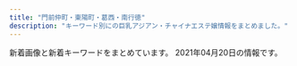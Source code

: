 ```yaml
---
title: "門前仲町・東陽町・葛西・南行徳"
description: "キーワード別にの巨乳アジアン・チャイナエステ嬢情報をまとめました。"
---
```


新着画像と新着キーワードをまとめています。
2021年04月20日の情報です。

<DmmAffiliateIns />
<KeywordTable
  shops={
    [
    {
        "station": "\u9580\u524d\u4ef2\u753a\u99c56\u756a\u51fa\u53e3",
        "name": "\u6625 -\u306f\u308b-",
        "img_links": [
            "http://www.lover.iesjp.com/images/sp_tit_therapist.png",
            "http://www.lover.iesjp.com/images/tit_therapist.png",
            "http://www.lover.iesjp.com/files/001.jpg",
            "http://www.lover.iesjp.com/files/004.jpg",
            "http://www.lover.iesjp.com/images/img_tel.png",
            "http://www.lover.iesjp.com/files/005-03.jpg",
            "http://www.lover.iesjp.com/images/sp_top.jpg",
            "http://www.lover.iesjp.com/images/tit_new.png",
            "http://www.lover.iesjp.com/images/sp_tit_new.png",
            "http://www.lover.iesjp.com/files/004-03.jpg",
            "http://www.lover.iesjp.com/files/002-02.jpg",
            "http://www.lover.iesjp.com/files/002.jpg",
            "http://www.lover.iesjp.com/images/top.jpg",
            "http://www.lover.iesjp.com/files/005.jpg",
            "http://www.lover.iesjp.com/files/002-03.jpg",
            "http://www.lover.iesjp.com/files/004-02.jpg",
            "http://www.lover.iesjp.com/images/maining.jpg",
            "http://www.lover.iesjp.com/files/001-03.jpg",
            "http://www.lover.iesjp.com/files/005-02.jpg",
            "http://www.lover.iesjp.com/files/001-02.jpg"
        ],
        "keywords": {
            "C": 6,
            "86": 6,
            "87": 18,
            "D": 18
        },
        "url": "http://www.lover.iesjp.com/"
    },
    {
        "img_links": [
            "http://www.es-orion.click/img/sayaka1.jpg",
            "http://www.es-orion.click/img/suzu1.jpg",
            "http://www.es-orion.click/img/emili.jpg",
            "http://www.es-orion.click/img/erin1.jpg",
            "http://www.es-orion.click/img/hikari1.jpg",
            "http://www.es-orion.click/images/line.png",
            "http://www.es-orion.click/images/1.jpg",
            "http://www.es-orion.click/img/yuyu1.jpg",
            "http://www.es-orion.click/images/sys1.jpg",
            "http://www.es-orion.click/img/serina1.jpg",
            "http://www.es-orion.click/images/news.jpg",
            "http://www.es-orion.click/img/hikari.jpg",
            "http://www.es-orion.click/img/ami1.jpg",
            "http://www.es-orion.click/img/miwa1.jpg",
            "http://www.es-orion.click/img/erin.jpg",
            "http://www.es-orion.click/images/rem.jpg",
            "http://www.es-orion.click/img/momoko.jpg",
            "http://www.es-orion.click/img/mayu.jpg",
            "http://www.es-orion.click/images/info.jpg",
            "http://www.es-orion.click/img/miwa.jpg",
            "http://www.es-orion.click/img/natu1.jpg",
            "http://www.es-orion.click/images/staff_t.jpg",
            "http://www.es-orion.click/img/mayu1.jpg",
            "http://www.es-orion.click/images/ta.jpg",
            "http://www.es-orion.click/img/naomi.jpg",
            "http://www.es-orion.click/img/sayaka2.jpg",
            "http://www.es-orion.click/img/kaori1.jpg",
            "http://www.es-orion.click/img/rin.jpg",
            "http://www.es-orion.click/img/sayaka.jpg",
            "http://www.es-orion.click/images/mobile.jpg",
            "http://www.es-orion.click/img/suzu.jpg",
            "http://www.es-orion.click/images/int1.jpg",
            "http://www.es-orion.click/img/naomi1.jpg",
            "http://www.es-orion.click/img/natu.jpg",
            "http://www.es-orion.click/img/urara.jpg",
            "http://www.es-orion.click/img/rin1.jpg",
            "http://www.es-orion.click/img/kaori.jpg",
            "http://www.es-orion.click/img/serina.jpg",
            "http://www.es-orion.click/img/runa.jpg",
            "http://www.es-orion.click/img/momoko1.jpg",
            "http://www.es-orion.click/images/2.jpg",
            "http://www.es-orion.click/images/4.jpg",
            "http://www.es-orion.click/img/runa1.jpg",
            "http://www.es-orion.click/img/ami.jpg",
            "http://www.es-orion.click/img/urara1.jpg",
            "http://www.es-orion.click/img/yuyu.jpg",
            "http://www.es-orion.click/images/ac1.jpg",
            "http://www.es-orion.click/images/head.jpg",
            "http://www.es-orion.click/images/int2.jpg",
            "http://www.es-orion.click/img/emili1.jpg",
            "http://www.es-orion.click/images/tel.jpg",
            "http://www.es-orion.click/images/3.jpg",
            "http://www.es-orion.click/images/interior_t.jpg"
        ],
        "station": "\u9580\u524d\u4ef2\u753a\u99c55\u756a\u51fa\u53e3",
        "name": "\u30aa\u30ea\u30aa\u30f3",
        "url": "http://www.es-orion.click/",
        "keywords": {}
    },
    {
        "url": "http://wientry.work/",
        "name": "\u30e9\u30d6\u30ea\u30fc",
        "station": "\u884c\u5fb3\u99c5",
        "img_links": [
            "http://wientry.work/uploads/210204/1-2102041454259C.jpg",
            "http://wientry.work/uploads/210204/1-2102041451144E.jpg",
            "http://wientry.work/static/picture/top01.png",
            "http://wientry.work/static/picture/nav-004.png",
            "http://wientry.work/static/picture/left.jpg",
            "http://wientry.work/static/picture/nav-005.png",
            "http://wientry.work/uploads/210204/1-210204145321421.jpg",
            "http://wientry.work/static/picture/tel.png",
            "http://wientry.work/static/picture/right.jpg",
            "http://wientry.work/static/picture/nav-002.png",
            "http://wientry.work/static/picture/top003.jpg",
            "http://wientry.work/static/picture/nav-006.png",
            "http://wientry.work/static/picture/nav-003.png",
            "http://wientry.work/static/picture/nav-001.png"
        ],
        "keywords": {
            "84": 1,
            "88": 1,
            "C": 1,
            "\u4e73": 1,
            "85": 1,
            "D": 2
        }
    },
    {
        "img_links": [
            "https://es-venus.xyz/img/top/pic-1.png",
            "https://es-venus.xyz/img/top/nav_09.jpg",
            "https://es-venus.xyz/img/st/st_yaya3.jpg",
            "https://es-venus.xyz/img/top/nav_07.jpg",
            "https://es-venus.xyz/img/top/pic-12.jpg",
            "https://es-venus.xyz/img/st/st_yaya2.jpg",
            "https://es-venus.xyz/img/st/st_misaki.jpg",
            "https://es-venus.xyz/img/system/campaign10.jpg",
            "https://es-venus.xyz/img/top/mobile.jpg",
            "https://es-venus.xyz/img/st/st_emi1.jpg",
            "https://es-venus.xyz/img/top/pic-11.jpg",
            "https://es-venus.xyz/img/st/st_mimi.jpg",
            "https://es-venus.xyz/img/st/st_.jpg",
            "https://es-venus.xyz/img/st/st_yaya.jpg",
            "https://es-venus.xyz/img/top/nav_05.jpg",
            "https://es-venus.xyz/img/st/st_yuyu.jpg",
            "https://es-venus.xyz/img/top/nav_03.jpg",
            "https://es-venus.xyz/img/st/st_yumi.jpg",
            "https://es-venus.xyz/img/st/st_shizuka1.jpg",
            "https://es-venus.xyz/img/top/nav_04.jpg",
            "https://es-venus.xyz/img/st/st_hina.jpg",
            "https://es-venus.xyz/img/st/st_natsu.jpg",
            "https://es-venus.xyz/img/st/st_nanami.jpg",
            "https://es-venus.xyz/img/top/nav_06.jpg",
            "https://es-venus.xyz/img/st/st_runa.jpg"
        ],
        "station": "\u9580\u524d\u4ef2\u753a\u99c52\u756a\u53e3",
        "name": "Love Love -\u30e9\u30d6\u30e9\u30d6-",
        "url": "https://es-venus.xyz/",
        "keywords": {
            "E": 16,
            "84": 12,
            "83": 8,
            "88": 12,
            "D": 8,
            "86": 8,
            "\u4e73": 1,
            "\u5de8\u4e73": 1,
            "C": 16,
            "90": 4
        }
    },
    {
        "station": "\u884c\u5fb3\u99c5\u5357\u53e3",
        "name": "\u30a6\u30a3\u30f3\u30af",
        "url": "http://wink.ies.fun/",
        "img_links": [
            "http://wink.ies.fun/photos/sites/20/2018/11/2018112017095744.jpg",
            "http://wink.ies.fun/photos/sites/20/2019/08/2019080917523771.jpg",
            "http://wink.ies.fun/photos/sites/20/2019/06/2019061915435918.jpg",
            "http://wink.ies.fun/photos/sites/20/2020/11/202011101651087.jpg",
            "http://wink.ies.fun/images/face.jpg",
            "http://wink.ies.fun/photos/sites/20/2018/06/2018062405332458.jpg",
            "http://wink.ies.fun/images/room3.jpg",
            "http://wink.ies.fun/photos/sites/20/2018/11/2018111613252721.jpg",
            "http://wink.ies.fun/images/mobile.jpg",
            "http://wink.ies.fun/images/s_staff.png",
            "http://wink.ies.fun/photos/sites/20/2018/08/201808170855313.jpg",
            "http://wink.ies.fun/photos/sites/20/2018/06/2018062606300362.jpg",
            "http://wink.ies.fun/images/room2.jpg",
            "http://wink.ies.fun/photos/sites/20/2018/08/2018080301152319.jpg",
            "http://wink.ies.fun/images/room4.jpg",
            "http://wink.ies.fun/photos/sites/20/2018/09/201809080528318.jpg",
            "http://wink.ies.fun/photos/sites/20/2019/04/2019041515591316.jpg",
            "http://wink.ies.fun/photos/sites/20/2020/10/2020100316205587.jpg",
            "http://wink.ies.fun/images/pick.jpg",
            "http://wink.ies.fun/images/room1.jpg",
            "http://wink.ies.fun/photos/sites/20/2019/02/2019022617373011.jpg",
            "http://wink.ies.fun/photos/sites/20/2020/11/202011061146424.jpg",
            "http://wink.ies.fun/images/top.jpg",
            "http://wink.ies.fun/photos/sites/20/2018/10/2018102919483490.jpg",
            "http://wink.ies.fun/photos/sites/20/2018/06/2018062405332467.jpg",
            "http://wink.ies.fun/photos/sites/20/2018/08/2018080306110738.jpg",
            "http://wink.ies.fun/photos/sites/20/2020/09/2020092116271233.jpg",
            "http://wink.ies.fun/photos/sites/20/2018/07/2018070107524796.jpg",
            "http://wink.ies.fun/images/line.jpg",
            "http://wink.ies.fun/photos/sites/20/2019/11/201911040423088.jpg",
            "http://wink.ies.fun/photos/sites/20/2018/07/2018070207212392.jpg"
        ],
        "keywords": {
            "D": 192,
            "87": 144,
            "F": 16,
            "86": 112,
            "C": 80,
            "88": 16,
            "83": 16,
            "85": 16,
            "84": 32,
            "E": 48
        }
    },
    {
        "keywords": {
            "C": 7
        },
        "name": "\u697d\u697d",
        "img_links": [
            "http://www.rakulax.jp/images/g1.jpg",
            "http://www.rakulax.jp/images/mobile.jpg",
            "http://www.rakulax.jp/images/r6.jpg",
            "http://www.rakulax.jp/images/r5.jpg",
            "http://www.rakulax.jp/images/r2.jpg",
            "http://www.rakulax.jp/images/g4.jpg",
            "http://www.rakulax.jp/images/newface_tit.jpg",
            "http://www.rakulax.jp/images/r1.jpg",
            "http://www.rakulax.jp/images/top.jpg",
            "http://www.rakulax.jp/images/r3.jpg",
            "http://www.rakulax.jp/images/therapist_tit.jpg",
            "http://www.rakulax.jp/images/g0.jpg",
            "http://www.rakulax.jp/images/r4.jpg",
            "http://www.rakulax.jp/images/g001.jpg",
            "http://www.rakulax.jp/images/g2.jpg"
        ],
        "url": "http://www.rakulax.jp/",
        "station": "\u9580\u524d\u4ef2\u753a\u99c52\u756a\u51fa\u53e3"
    },
    {
        "name": "\u884c\u5fb3\u5b66\u5712",
        "url": "http://gakuen.xyz.mn/",
        "keywords": {
            "F": 4,
            "G": 6,
            "E": 4
        },
        "img_links": [
            "http://gakuen.xyz.mn/photos/sites/71/2020/11/2020111416130515.jpg",
            "http://gakuen.xyz.mn/photos/sites/71/2020/02/2020022618290662.jpg",
            "http://gakuen.xyz.mn/images/mobile.jpg",
            "http://gakuen.xyz.mn/images/g3.jpg",
            "http://gakuen.xyz.mn/photos/sites/71/2020/02/2020020317060366.jpg",
            "http://gakuen.xyz.mn/photos/sites/71/2021/04/2021040917170299-e1617956231868.jpeg",
            "http://gakuen.xyz.mn/photos/sites/71/2020/06/2020062110420119.jpg",
            "http://gakuen.xyz.mn/photos/sites/71/2019/10/2019101811390877.jpg",
            "http://gakuen.xyz.mn/photos/sites/71/2020/08/2020081616440837.jpg",
            "http://gakuen.xyz.mn/photos/sites/71/2019/10/2019102816572380.jpg",
            "http://gakuen.xyz.mn/photos/sites/71/2019/10/2019101811500268.jpg",
            "http://gakuen.xyz.mn/images/g2.jpg",
            "http://gakuen.xyz.mn/photos/sites/71/2020/12/2020122014304059.jpg",
            "http://gakuen.xyz.mn/photos/sites/71/2020/02/2020021414323643.jpg",
            "http://gakuen.xyz.mn/photos/sites/71/2021/04/2021040315072564-e1617430071942.jpeg",
            "http://gakuen.xyz.mn/photos/sites/71/2021/04/2021041917552189.jpg",
            "http://gakuen.xyz.mn/photos/sites/71/2019/09/2019092719211544.jpg",
            "http://gakuen.xyz.mn/images/pick.jpg",
            "http://gakuen.xyz.mn/photos/sites/71/2019/12/2019121619230170.jpg",
            "http://gakuen.xyz.mn/photos/sites/71/2020/10/2020100218100763-e1601629820385.jpeg",
            "http://gakuen.xyz.mn/images/g16.jpg",
            "http://gakuen.xyz.mn/photos/sites/71/2020/01/2020010819500099-e1578480607107.jpeg",
            "http://gakuen.xyz.mn/photos/sites/71/2020/10/2020102412595563.jpg",
            "http://gakuen.xyz.mn/photos/sites/71/2020/03/2020032610084881.jpg",
            "http://gakuen.xyz.mn/photos/sites/71/2019/11/2019111517040618.jpg",
            "http://gakuen.xyz.mn/photos/sites/71/2019/10/2019102420321841.jpg",
            "http://gakuen.xyz.mn/images/s_cosplay.jpg",
            "http://gakuen.xyz.mn/photos/sites/71/2020/07/2020072818553775.jpg",
            "http://gakuen.xyz.mn/images/info.jpg",
            "http://gakuen.xyz.mn/images/g17.jpg",
            "http://gakuen.xyz.mn/photos/sites/71/2021/04/2021040917343160.jpg",
            "http://gakuen.xyz.mn/images/g1.jpg",
            "http://gakuen.xyz.mn/images/staff_bj3.jpg",
            "http://gakuen.xyz.mn/photos/sites/71/2020/03/2020030915313184.jpeg",
            "http://gakuen.xyz.mn/images/top.jpg",
            "http://gakuen.xyz.mn/images/g8.jpg",
            "http://gakuen.xyz.mn/photos/sites/71/2020/01/2020010713430218.jpg",
            "http://gakuen.xyz.mn/photos/sites/71/2020/02/2020022210241571.jpg",
            "http://gakuen.xyz.mn/images/info2.jpg",
            "http://gakuen.xyz.mn/photos/sites/71/2020/02/2020020317175855.jpg",
            "http://gakuen.xyz.mn/images/s_staff.jpg",
            "http://gakuen.xyz.mn/photos/sites/71/2021/02/2021021817293677-e1613636993918.jpeg",
            "http://gakuen.xyz.mn/photos/sites/71/2019/12/2019120817483319.jpg",
            "http://gakuen.xyz.mn/photos/sites/71/2021/04/2021040917371526.jpg",
            "http://gakuen.xyz.mn/images/s_link.jpg",
            "http://gakuen.xyz.mn/photos/sites/71/2021/01/2021011516005173.jpeg",
            "http://gakuen.xyz.mn/photos/sites/71/2020/06/2020061015582330.jpg",
            "http://gakuen.xyz.mn/photos/sites/71/2021/04/2021041917464125-e1618822013542.jpeg",
            "http://gakuen.xyz.mn/images/news1.jpg",
            "http://gakuen.xyz.mn/images/2.jpg",
            "http://gakuen.xyz.mn/photos/sites/71/2020/04/2020040816463188.jpg",
            "http://gakuen.xyz.mn/photos/sites/71/2021/03/2021032718404986-e1616838062750.jpeg",
            "http://gakuen.xyz.mn/images/g13.jpg",
            "http://gakuen.xyz.mn/images/g15.jpg",
            "http://gakuen.xyz.mn/images/g10.jpg",
            "http://gakuen.xyz.mn/photos/sites/71/2019/09/2019092719211853.jpg",
            "http://gakuen.xyz.mn/images/g7.jpg",
            "http://gakuen.xyz.mn/images/1.jpg",
            "http://gakuen.xyz.mn/photos/sites/71/2020/09/2020092819121522.jpg",
            "http://gakuen.xyz.mn/photos/sites/71/2020/11/2020112517584561.jpg",
            "http://gakuen.xyz.mn/photos/sites/71/2020/01/2020011015294716.jpg"
        ],
        "station": "\u884c\u5fb3\u99c5\u5357\u53e3"
    },
    {
        "keywords": {
            "85": 5,
            "\u4e73": 1,
            "86": 5,
            "\u80f8": 1,
            "\u5de8\u4e73": 1,
            "C": 26,
            "D": 10
        },
        "url": "http://sh-honeyspa.work/",
        "name": "Honey Spa \uff5e\u30cf\u30cb\u30fc\u30b9\u30d1\uff5e",
        "station": "\u884c\u5fb3\u99c5",
        "img_links": [
            "http://sh-honeyspa.work/uploads/180703/1-1PF30Z04J01.jpg",
            "http://sh-honeyspa.work/uploads/200114/1-200114154TN60.jpg",
            "http://sh-honeyspa.work/uploads/allimg/180703/1-1PF3111J3201.png",
            "http://sh-honeyspa.work/uploads/181023/1-1Q0230950223S.jpg",
            "http://sh-honeyspa.work/templets/default/picture/girl-z1.jpg",
            "http://sh-honeyspa.work/uploads/181109/1-1Q1091511432Z.jpg",
            "http://sh-honeyspa.work/uploads/200812/1-200Q213432R35.jpg",
            "http://sh-honeyspa.work/uploads/180703/1-1PF30Z200O9.jpg",
            "http://sh-honeyspa.work/uploads/allimg/180629/1-1P629115504250.png",
            "http://sh-honeyspa.work/uploads/190903/1-1ZZ3133G9361.jpg",
            "http://sh-honeyspa.work/templets/default/picture/top1.jpg",
            "http://sh-honeyspa.work/templets/default/picture/top.jpg",
            "http://sh-honeyspa.work/templets/default/picture/girl-z2.jpg",
            "http://sh-honeyspa.work/uploads/180629/1-1P629142554530.png",
            "http://sh-honeyspa.work/uploads/191115/1-191115100214144.jpg",
            "http://sh-honeyspa.work/templets/default/picture/staff01.jpg",
            "http://sh-honeyspa.work/uploads/200608/1-20060P9542X63.jpg",
            "http://sh-honeyspa.work/uploads/210201/1-21020111123UH.jpg",
            "http://sh-honeyspa.work/uploads/180629/1-1P629141950141.png",
            "http://sh-honeyspa.work/uploads/190311/1-1Z3111253164H.jpg",
            "http://sh-honeyspa.work/uploads/200113/1-20011316422c28.jpg",
            "http://sh-honeyspa.work/uploads/201126/1-20112613341O53.jpg",
            "http://sh-honeyspa.work/templets/default/picture/s_news.jpg",
            "http://sh-honeyspa.work/uploads/190903/1-1ZZ3133U4960.jpg",
            "http://sh-honeyspa.work/uploads/191223/1-19122316264LR.jpg",
            "http://sh-honeyspa.work/uploads/191122/1-191122161241O8.jpg"
        ]
    },
    {
        "url": "http://www.pussycat.esjoho.com/",
        "img_links": [
            "http://www.pussycat.esjoho.com/files/011-02.jpg",
            "http://www.pussycat.esjoho.com/photo_news/upimg/646585db681550282a_0.jpg",
            "http://www.pussycat.esjoho.com/files/018-02.jpg",
            "http://www.pussycat.esjoho.com/photo_news/upimg/440565e16a8a498ba0_0.jpg",
            "http://www.pussycat.esjoho.com/files/014.jpg",
            "http://www.pussycat.esjoho.com/images/slider-img001.jpg",
            "http://www.pussycat.esjoho.com/photo_news/upimg/267825fe2ffc12c39d_0.jpg",
            "http://www.pussycat.esjoho.com/files/042-03.jpg",
            "http://www.pussycat.esjoho.com/images/esthe3.jpg",
            "http://www.pussycat.esjoho.com/images/m1.jpg",
            "http://www.pussycat.esjoho.com/photo_news/upimg/924275fc7211843872_0.jpg",
            "http://www.pussycat.esjoho.com/files/038-02.jpg",
            "http://www.pussycat.esjoho.com/photo_news/upimg/819355b87bfb3e4692_0.jpg",
            "http://www.pussycat.esjoho.com/photo_news/upimg/312165e12adadc0638_0.jpg",
            "http://www.pussycat.esjoho.com/images/rsubt1.png",
            "http://www.pussycat.esjoho.com/photo_news/upimg/527315e31414915ded_0.jpg",
            "http://www.pussycat.esjoho.com/photo_news/upimg/831555c0f56a6077d2_1.jpg",
            "http://www.pussycat.esjoho.com/files/012.jpg",
            "http://www.pussycat.esjoho.com/photo_news/upimg/796335c3324299839a_0.jpg",
            "http://www.pussycat.esjoho.com/files/022-02.jpg",
            "http://www.pussycat.esjoho.com/photo_news/upimg/955745e5735b0ad897_1.jpg",
            "http://www.pussycat.esjoho.com/photo_news/upimg/50003604f11c6021a3_0.jpg",
            "http://www.pussycat.esjoho.com/files/028-03.jpg",
            "http://www.pussycat.esjoho.com/images/b-tel.png",
            "http://www.pussycat.esjoho.com/files/017.jpg",
            "http://www.pussycat.esjoho.com/files/022-03.jpg",
            "http://www.pussycat.esjoho.com/files/028-02.jpg",
            "http://www.pussycat.esjoho.com/files/014-02.jpg",
            "http://www.pussycat.esjoho.com/files/012-02.jpg",
            "http://www.pussycat.esjoho.com/images/esthe2.jpg",
            "http://www.pussycat.esjoho.com/files/041.jpg",
            "http://www.pussycat.esjoho.com/images/m6.jpg",
            "http://www.pussycat.esjoho.com/files/028.jpg",
            "http://www.pussycat.esjoho.com/files/047.jpg",
            "http://www.pussycat.esjoho.com/files/021-02.jpg",
            "http://www.pussycat.esjoho.com/files/011.jpg",
            "http://www.pussycat.esjoho.com/files/013-03.jpg",
            "http://www.pussycat.esjoho.com/files/013.jpg",
            "http://www.pussycat.esjoho.com/images/rsubt6.png",
            "http://www.pussycat.esjoho.com/photo_news/upimg/20230606aa9f5b1af9_0.jpg",
            "http://www.pussycat.esjoho.com/files/042-02.jpg",
            "http://www.pussycat.esjoho.com/photo_news/upimg/556035b3207e240b54_0.jpg",
            "http://www.pussycat.esjoho.com/images/m2.jpg",
            "http://www.pussycat.esjoho.com/photo_news/upimg/828135e4b6e272dcc3_0.jpg",
            "http://www.pussycat.esjoho.com/images/m4.jpg",
            "http://www.pussycat.esjoho.com/images/rsubt5.png",
            "http://www.pussycat.esjoho.com/files/013-02.jpg",
            "http://www.pussycat.esjoho.com/files/017-02.jpg",
            "http://www.pussycat.esjoho.com/files/045-02.jpg",
            "http://www.pussycat.esjoho.com/files/018-03.jpg",
            "http://www.pussycat.esjoho.com/files/039.jpg",
            "http://www.pussycat.esjoho.com/files/015.jpg",
            "http://www.pussycat.esjoho.com/files/021-03.jpg",
            "http://www.pussycat.esjoho.com/photo_news/upimg/527315e31414915ded_1.jpg",
            "http://www.pussycat.esjoho.com/files/047-03.jpg",
            "http://www.pussycat.esjoho.com/files/016.jpg",
            "http://www.pussycat.esjoho.com/photo_news/upimg/877905d08471b23032_0.jpg",
            "http://www.pussycat.esjoho.com/files/045.jpg",
            "http://www.pussycat.esjoho.com/files/045-03.jpg",
            "http://www.pussycat.esjoho.com/files/016-03.jpg",
            "http://www.pussycat.esjoho.com/photo_news/upimg/955745e5735b0ad897_0.jpg",
            "http://www.pussycat.esjoho.com/images/b-online.png",
            "http://www.pussycat.esjoho.com/photo_news/upimg/442605d3f99cdb9471_0.jpg",
            "http://www.pussycat.esjoho.com/files/011-03.jpg",
            "http://www.pussycat.esjoho.com/photo_news/upimg/787045c8b54142c99d_0.jpg",
            "http://www.pussycat.esjoho.com/images/esthe1.jpg",
            "http://www.pussycat.esjoho.com/photo_news/upimg/510715f1e53af03bef_0.jpg",
            "http://www.pussycat.esjoho.com/files/014-03.jpg",
            "http://www.pussycat.esjoho.com/files/041-02.jpg",
            "http://www.pussycat.esjoho.com/files/041-03.jpg",
            "http://www.pussycat.esjoho.com/files/018.jpg",
            "http://www.pussycat.esjoho.com/photo_news/upimg/943465c38225f78a78_0.jpg",
            "http://www.pussycat.esjoho.com/images/rsubt7.png",
            "http://www.pussycat.esjoho.com/photo_news/upimg/890295b1f7ebb0b15a_1.jpg",
            "http://www.pussycat.esjoho.com/photo_news/upimg/588496059ae5e97040_0.jpg",
            "http://www.pussycat.esjoho.com/images/rsubt4.png",
            "http://www.pussycat.esjoho.com/files/010-02.jpg",
            "http://www.pussycat.esjoho.com/files/015-03.jpg",
            "http://www.pussycat.esjoho.com/photo_news/upimg/738215f5076539165d_0.jpg",
            "http://www.pussycat.esjoho.com/images/slider-img002.jpg",
            "http://www.pussycat.esjoho.com/files/024.jpg",
            "http://www.pussycat.esjoho.com/files/010.jpg",
            "http://www.pussycat.esjoho.com/photo_news/upimg/267825fe2ffc12c39d_1.jpg",
            "http://www.pussycat.esjoho.com/photo_news/upimg/793885bb1ce8539488_0.jpg",
            "http://www.pussycat.esjoho.com/photo_news/upimg/764145ff82dd89bbf9_0.jpg",
            "http://www.pussycat.esjoho.com/photo_news/upimg/194565b4308eccaf74_0.jpg",
            "http://www.pussycat.esjoho.com/images/rsubt2.png",
            "http://www.pussycat.esjoho.com/files/016-02.jpg",
            "http://www.pussycat.esjoho.com/files/039-02.jpg",
            "http://www.pussycat.esjoho.com/photo_news/upimg/228465ef03565baeb2_0.jpg",
            "http://www.pussycat.esjoho.com/photo_news/upimg/698175c8b541154864_0.jpg",
            "http://www.pussycat.esjoho.com/images/m3.jpg",
            "http://www.pussycat.esjoho.com/images/tel2.png",
            "http://www.pussycat.esjoho.com/photo_news/upimg/831555c0f56a6077d2_0.jpg",
            "http://www.pussycat.esjoho.com/photo_news/upimg/739045f97e90e854d5_0.jpg",
            "http://www.pussycat.esjoho.com/photo_news/upimg/336315ba0d3aaaff3b_0.jpg",
            "http://www.pussycat.esjoho.com/files/047-02.jpg",
            "http://www.pussycat.esjoho.com/photo_news/upimg/810955b1a46afe8052_0.jpg",
            "http://www.pussycat.esjoho.com/photo_news/upimg/539325db2737770376_0.jpg",
            "http://www.pussycat.esjoho.com/files/038.jpg",
            "http://www.pussycat.esjoho.com/files/015-02.jpg",
            "http://www.pussycat.esjoho.com/photo_news/upimg/920375fd9d44baad7f_0.jpg",
            "http://www.pussycat.esjoho.com/files/021.jpg",
            "http://www.pussycat.esjoho.com/files/012-03.jpg",
            "http://www.pussycat.esjoho.com/files/042.jpg",
            "http://www.pussycat.esjoho.com/files/024-03.jpg",
            "http://www.pussycat.esjoho.com/files/017-03.jpg",
            "http://www.pussycat.esjoho.com/files/022.jpg",
            "http://www.pussycat.esjoho.com/photo_news/upimg/698295d75fbe2cd885_0.jpg",
            "http://www.pussycat.esjoho.com/images/rsubt3.png",
            "http://www.pussycat.esjoho.com/files/039-03.jpg",
            "http://www.pussycat.esjoho.com/photo_news/upimg/287875b8345a0f195d_0.jpg",
            "http://www.pussycat.esjoho.com/photo_news/upimg/759985c3c5c332d36e_0.jpg",
            "http://www.pussycat.esjoho.com/files/038-03.jpg",
            "http://www.pussycat.esjoho.com/files/024-02.jpg",
            "http://www.pussycat.esjoho.com/files/010-03.jpg",
            "http://www.pussycat.esjoho.com/photo_news/upimg/904465b6c0c62502fb_0.jpg"
        ],
        "name": "Pussy Cat",
        "keywords": {
            "85": 21,
            "D": 61,
            "C": 37,
            "87": 22,
            "88": 12,
            "E": 6,
            "82": 5,
            "84": 6,
            "86": 38
        },
        "station": "\u884c\u5fb3\u99c5"
    },
    {
        "station": "\u845b\u897f\u99c5\u5317\u53e3",
        "url": "http://www.uminoai.esjp.info/",
        "img_links": [
            "http://www.uminoai.esjp.info/files/010.jpg",
            "http://www.uminoai.esjp.info/img/top-img02.png",
            "http://www.uminoai.esjp.info/files/001.jpg",
            "http://www.uminoai.esjp.info/files/002.jpg",
            "http://www.uminoai.esjp.info/files/005.jpg",
            "http://www.uminoai.esjp.info/files/015.jpg",
            "http://www.uminoai.esjp.info/files/007-02.jpg",
            "http://www.uminoai.esjp.info/photo_news/upimg/26042605d76044c4a6_0.jpg",
            "http://www.uminoai.esjp.info/files/004-02.jpg",
            "http://www.uminoai.esjp.info/photo_news/upimg/40291606172335a1fb_0.jpg",
            "http://www.uminoai.esjp.info/files/005-02.jpg",
            "http://www.uminoai.esjp.info/files/012.jpg",
            "http://www.uminoai.esjp.info/files/007.jpg",
            "http://www.uminoai.esjp.info/files/002-03.jpg",
            "http://www.uminoai.esjp.info/img/top-img03.png",
            "http://www.uminoai.esjp.info/img/tel.png",
            "http://www.uminoai.esjp.info/files/007-03.jpg",
            "http://www.uminoai.esjp.info/files/006.jpg",
            "http://www.uminoai.esjp.info/files/011.jpg",
            "http://www.uminoai.esjp.info/files/008-02.jpg",
            "http://www.uminoai.esjp.info/files/006-02.jpg",
            "http://www.uminoai.esjp.info/files/001-02.jpg",
            "http://www.uminoai.esjp.info/files/013.jpg",
            "http://www.uminoai.esjp.info/files/008-03.jpg",
            "http://www.uminoai.esjp.info/files/005-03.jpg",
            "http://www.uminoai.esjp.info/files/014-03.jpg",
            "http://www.uminoai.esjp.info/files/015-03.jpg",
            "http://www.uminoai.esjp.info/files/004.jpg",
            "http://www.uminoai.esjp.info/files/001-03.jpg",
            "http://www.uminoai.esjp.info/files/012-02.jpg",
            "http://www.uminoai.esjp.info/files/013-03.jpg",
            "http://www.uminoai.esjp.info/img/top-img01.png",
            "http://www.uminoai.esjp.info/files/010-02.jpg",
            "http://www.uminoai.esjp.info/files/012-03.jpg",
            "http://www.uminoai.esjp.info/img/call.png",
            "http://www.uminoai.esjp.info/files/003-02.jpg",
            "http://www.uminoai.esjp.info/files/003-03.jpg",
            "http://www.uminoai.esjp.info/files/015-02.jpg",
            "http://www.uminoai.esjp.info/files/014.jpg",
            "http://www.uminoai.esjp.info/files/014-02.jpg",
            "http://www.uminoai.esjp.info/files/011-02.jpg",
            "http://www.uminoai.esjp.info/files/006-03.jpg",
            "http://www.uminoai.esjp.info/files/008.jpg",
            "http://www.uminoai.esjp.info/files/010-03.jpg",
            "http://www.uminoai.esjp.info/files/011-03.jpg",
            "http://www.uminoai.esjp.info/files/003.jpg",
            "http://www.uminoai.esjp.info/files/004-03.jpg",
            "http://www.uminoai.esjp.info/files/013-02.jpg",
            "http://www.uminoai.esjp.info/files/002-02.jpg"
        ],
        "keywords": {
            "88": 2,
            "85": 8,
            "G": 4,
            "87": 2,
            "84": 2,
            "F": 2,
            "D": 4,
            "E": 6,
            "86": 2,
            "90": 2,
            "89": 8,
            "C": 12
        },
        "name": "\u6d77\u306e\u611b"
    },
    {
        "url": "http://hi-msg.com/shamballa/",
        "name": "Shamballa\uff5e\u30b7\u30e3\u30f3\u30d0\u30e9",
        "station": "\u7be0\u5d0e\u99c5\u5317\u53e3",
        "img_links": [],
        "keywords": {}
    },
    {
        "url": "http://fuen.iest.info/",
        "img_links": [
            "http://fuen.iest.info/images/themes/blue/line.png",
            "http://fuen.iest.info/photos/sites/2/2020/07/2020072110520047.jpg",
            "http://fuen.iest.info/images/themes/blue/no2.png",
            "http://fuen.iest.info/images/themes/blue/s_news.png",
            "http://fuen.iest.info/photos/sites/2/2020/07/2020072110515940.jpg",
            "http://fuen.iest.info/images/themes/blue/s_zysx.png",
            "http://fuen.iest.info/images/themes/blue/s_staff.png",
            "http://fuen.iest.info/photos/sites/2/2020/07/2020072110520164.jpg",
            "http://fuen.iest.info/photos/sites/2/2020/07/2020072110520042.jpg",
            "http://fuen.iest.info/photos/sites/2/2020/07/2020072110515835.jpg",
            "http://fuen.iest.info/images/themes/blue/mobile.jpg",
            "http://fuen.iest.info/images/themes/blue/r3.jpg",
            "http://fuen.iest.info/photos/sites/2/2018/12/2018121714525583.jpg",
            "http://fuen.iest.info/images/themes/blue/s_newface.png",
            "http://fuen.iest.info/images/themes/blue/s_link.png",
            "http://fuen.iest.info/images/themes/blue/s_pickup.png",
            "http://fuen.iest.info/images/themes/blue/no1.png",
            "http://fuen.iest.info/images/themes/blue/s_ranking.png"
        ],
        "keywords": {
            "86": 5,
            "C": 20,
            "87": 5,
            "D": 16,
            "88": 6,
            "85": 11,
            "E": 11
        },
        "station": "\u845b\u897f\u99c5\u897f\u53e3",
        "name": "\u98a8\u7e01"
    },
    {
        "url": "http://lamar-massage.work/",
        "station": "\u9580\u524d\u4ef2\u753a\u99c53\u756a\u53e3",
        "img_links": [
            "http://lamar-massage.work/img/s14.png",
            "http://lamar-massage.work/img/sta31.png",
            "http://lamar-massage.work/img/st34.jpg",
            "http://lamar-massage.work/img/sta32.png",
            "http://lamar-massage.work/img/s30.png",
            "http://lamar-massage.work/img/sta30.png",
            "http://lamar-massage.work/img/link-2.png",
            "http://lamar-massage.work/img/s35.jpg",
            "http://lamar-massage.work/img/ss35.jpg",
            "http://lamar-massage.work/img/sta34.jpg",
            "http://lamar-massage.work/i/img/r3.jpg",
            "http://lamar-massage.work/i/img/sta23.png",
            "http://lamar-massage.work/i/img/sta35.jpg",
            "http://lamar-massage.work/i/img/sta28.png",
            "http://lamar-massage.work/i/img/sta14.png",
            "http://lamar-massage.work/img/sta33.png",
            "http://lamar-massage.work/i/img/sta34.jpg",
            "http://lamar-massage.work/img/st31.png",
            "http://lamar-massage.work/img/s34.jpg",
            "http://lamar-massage.work/img/nos.png",
            "http://lamar-massage.work/img/st14.png",
            "http://lamar-massage.work/img/st33.png",
            "http://lamar-massage.work/i/img/top.jpg",
            "http://lamar-massage.work/img/st29.png",
            "http://lamar-massage.work/img/sta28.png",
            "http://lamar-massage.work/i/img/sta29.png",
            "http://lamar-massage.work/img/st35.jpg",
            "http://lamar-massage.work/i/img/sm.jpg",
            "http://lamar-massage.work/img/link-1.png",
            "http://lamar-massage.work/img/ss14.png",
            "http://lamar-massage.work/i/img/sta33.png",
            "http://lamar-massage.work/img/sta35.jpg",
            "http://lamar-massage.work/img/mo.png",
            "http://lamar-massage.work/img/st28.png",
            "http://lamar-massage.work/i/img/sta32.png",
            "http://lamar-massage.work/i/img/sta30.png",
            "http://lamar-massage.work/img/s32.png",
            "http://lamar-massage.work/img/s28.png",
            "http://lamar-massage.work/img/st30.png",
            "http://lamar-massage.work/img/link-4.png",
            "http://lamar-massage.work/img/head.png",
            "http://lamar-massage.work/i/img/r2.jpg",
            "http://lamar-massage.work/img/sta29.png",
            "http://lamar-massage.work/img/bottom.png",
            "http://lamar-massage.work/i/img/sta31.png",
            "http://lamar-massage.work/img/link-3.png",
            "http://lamar-massage.work/img/s31.png",
            "http://lamar-massage.work/img/st32.png",
            "http://lamar-massage.work/i/img/r4.jpg",
            "http://lamar-massage.work/img/sta14.png",
            "http://lamar-massage.work/i/img/sta24.png"
        ],
        "name": "\u30e9\u30fb\u30e1\u30fc\u30eb",
        "keywords": {
            "C": 17,
            "86": 1,
            "87": 3,
            "88": 5
        }
    },
    {
        "img_links": [
            "http://www.diamond.relaxjp.info/files/005.jpg",
            "http://www.diamond.relaxjp.info/files/005-02.jpg",
            "http://www.diamond.relaxjp.info/images/icon_top.png",
            "http://www.diamond.relaxjp.info/images/btn2.png",
            "http://www.diamond.relaxjp.info/files/003-03.jpg",
            "http://www.diamond.relaxjp.info/files/004-02.jpg",
            "http://www.diamond.relaxjp.info/files/002-02.jpg",
            "http://www.diamond.relaxjp.info/files/004-03.jpg",
            "http://www.diamond.relaxjp.info/files/004.jpg",
            "http://www.diamond.relaxjp.info/files/001.jpg",
            "http://www.diamond.relaxjp.info/images/index_sm.png",
            "http://www.diamond.relaxjp.info/files/002.jpg",
            "http://www.diamond.relaxjp.info/files/003.jpg",
            "http://www.diamond.relaxjp.info/files/001-02.jpg",
            "http://www.diamond.relaxjp.info/images/mainImg_sub.jpg",
            "http://www.diamond.relaxjp.info/images/icon_staff.png",
            "http://www.diamond.relaxjp.info/files/001-03.jpg",
            "http://www.diamond.relaxjp.info/files/002-03.jpg",
            "http://www.diamond.relaxjp.info/images/icon_info.png",
            "http://www.diamond.relaxjp.info/files/005-03.jpg",
            "http://www.diamond.relaxjp.info/files/003-02.jpg",
            "http://www.diamond.relaxjp.info/images/icon_tel.png"
        ],
        "station": "\u6728\u5834\u99c51\u756a\u51fa\u53e3",
        "keywords": {
            "87": 4,
            "C": 12,
            "D": 8,
            "85": 8,
            "88": 8
        },
        "url": "http://www.diamond.relaxjp.info/",
        "name": "\u30c0\u30a4\u30e4\u30e2\u30f3\u30c9"
    },
    {
        "url": "http://azzurri.esthe.me/",
        "keywords": {
            "C": 13,
            "F": 3,
            "94": 3,
            "G": 8,
            "92": 15,
            "D": 3,
            "H": 12,
            "\u30bb\u30af\u30b7\u30fc": 7,
            "90": 5,
            "88": 3
        },
        "name": "\u3082\u3057\u304b\u3057\u305f\u3089",
        "station": "\u897f\u845b\u897f\u99c5\u5317\u53e3",
        "img_links": [
            "http://azzurri.esthe.me/images/tit_news.jpg",
            "http://azzurri.esthe.me/images/sidebg.png",
            "http://azzurri.esthe.me/photos/sites/28/2021/04/2021041713450537.jpg",
            "http://azzurri.esthe.me/images/side_nav04.jpg",
            "http://azzurri.esthe.me/images/side_nav01.jpg",
            "http://azzurri.esthe.me/photos/sites/28/2021/04/2021040713391519.jpg",
            "http://azzurri.esthe.me/photos/sites/28/2021/02/2021022717462646.jpg",
            "http://azzurri.esthe.me/images/side_nav05.jpg",
            "http://azzurri.esthe.me/photos/sites/28/2021/04/2021040819175893.jpg",
            "http://azzurri.esthe.me/images/side_nav02.jpg",
            "http://azzurri.esthe.me/images/top.png",
            "http://azzurri.esthe.me/images/tit_staff.jpg",
            "http://azzurri.esthe.me/images/staffend.png",
            "http://azzurri.esthe.me/images/tit_pick.jpg",
            "http://azzurri.esthe.me/images/re.png",
            "http://azzurri.esthe.me/photos/sites/28/2020/04/2020040122373245.jpg",
            "http://azzurri.esthe.me/images/com_tel.jpg",
            "http://azzurri.esthe.me/photos/sites/28/2020/04/2020040120580520.jpg",
            "http://azzurri.esthe.me/images/side_nav03.jpg",
            "http://azzurri.esthe.me/photos/sites/28/2021/02/202102242025374.jpg",
            "http://azzurri.esthe.me/photos/sites/28/2021/04/2021041121350893.jpg",
            "http://azzurri.esthe.me/images/bg_com01.jpg",
            "http://azzurri.esthe.me/images/bg_com03.jpg",
            "http://azzurri.esthe.me/images/side_card.jpg",
            "http://azzurri.esthe.me/photos/sites/28/2021/04/2021040819573681.jpg"
        ]
    },
    {
        "img_links": [
            "http://www.mens-royal.com/files/063-02.jpg",
            "http://www.mens-royal.com/images/girl-z2.jpg",
            "http://www.mens-royal.com/images/room1.jpg",
            "http://www.mens-royal.com/images/room2.jpg",
            "http://www.mens-royal.com/images/top02.jpg",
            "http://www.mens-royal.com/files/042-02.jpg",
            "http://www.mens-royal.com/images/room4.jpg",
            "http://www.mens-royal.com/files/072.jpg",
            "http://www.mens-royal.com/files/057.jpg",
            "http://www.mens-royal.com/images/top01.jpg",
            "http://www.mens-royal.com/files/042.jpg",
            "http://www.mens-royal.com/files/057-02.jpg",
            "http://www.mens-royal.com/images/s_news.png",
            "http://www.mens-royal.com/images/s_mobile.png",
            "http://www.mens-royal.com/files/067-02.jpg",
            "http://www.mens-royal.com/images/link/koko_200x40.png",
            "http://www.mens-royal.com/images/nbj3.jpg",
            "http://www.mens-royal.com/images/s_pick.png",
            "http://www.mens-royal.com/files/063.jpg",
            "http://www.mens-royal.com/images/s_staff.png",
            "http://www.mens-royal.com/images/girl-z1.jpg",
            "http://www.mens-royal.com/files/071.jpg",
            "http://www.mens-royal.com/files/067.jpg",
            "http://www.mens-royal.com/images/room3.jpg",
            "http://www.mens-royal.com/images/mobile.jpg",
            "http://www.mens-royal.com/images/s_link.png",
            "http://www.mens-royal.com/files/072-02.jpg",
            "http://www.mens-royal.com/files/071-02.jpg"
        ],
        "station": "\u845b\u897f\u99c5\u897f\u53e3",
        "keywords": {
            "88": 8,
            "C": 16,
            "87": 2,
            "84": 2,
            "F": 4,
            "E": 4,
            "D": 2
        },
        "name": "Royal\uff5e\u30ed\u30a4\u30e4\u30eb\uff5e",
        "url": "http://www.mens-royal.com/"
    },
    {
        "img_links": [
            "http://www.momiyoshi.mesthe.com/images/mainImg_sub2.jpg",
            "http://www.momiyoshi.mesthe.com/images/icon_info.png",
            "http://www.momiyoshi.mesthe.com/files/005.jpg",
            "http://www.momiyoshi.mesthe.com/files/012.jpg",
            "http://www.momiyoshi.mesthe.com/files/002-02.jpg",
            "http://www.momiyoshi.mesthe.com/files/003.jpg",
            "http://www.momiyoshi.mesthe.com/files/008.jpg",
            "http://www.momiyoshi.mesthe.com/files/002.jpg",
            "http://www.momiyoshi.mesthe.com/images/mainImg_sub.jpg",
            "http://www.momiyoshi.mesthe.com/images/btn2.png",
            "http://www.momiyoshi.mesthe.com/images/icon_top.png",
            "http://www.momiyoshi.mesthe.com/files/013.jpg",
            "http://www.momiyoshi.mesthe.com/files/013-02.jpg",
            "http://www.momiyoshi.mesthe.com/files/005-02.jpg",
            "http://www.momiyoshi.mesthe.com/files/004-02.jpg",
            "http://www.momiyoshi.mesthe.com/files/008-02.jpg",
            "http://www.momiyoshi.mesthe.com/files/004.jpg",
            "http://www.momiyoshi.mesthe.com/files/001-02.jpg",
            "http://www.momiyoshi.mesthe.com/files/011.jpg",
            "http://www.momiyoshi.mesthe.com/images/icon_tel.png",
            "http://www.momiyoshi.mesthe.com/files/011-02.jpg",
            "http://www.momiyoshi.mesthe.com/files/001.jpg",
            "http://www.momiyoshi.mesthe.com/files/012-02.jpg",
            "http://www.momiyoshi.mesthe.com/files/003-02.jpg",
            "http://www.momiyoshi.mesthe.com/images/icon_staff.png"
        ],
        "keywords": {
            "86": 12,
            "87": 16,
            "C": 12,
            "85": 8,
            "D": 24
        },
        "station": "\u9580\u524d\u4ef2\u753a\u99c56\u756a\u51fa\u53e3",
        "name": "momiyoshi",
        "url": "http://www.momiyoshi.mesthe.com/"
    },
    {
        "keywords": {
            "D": 8,
            "87": 6,
            "86": 2
        },
        "url": "http://www.onnanokaori.mensest.com/",
        "station": "\u6d66\u5b89\u99c5\u5357\u53e3",
        "img_links": [
            "http://www.onnanokaori.mensest.com/files/001.jpg",
            "http://www.onnanokaori.mensest.com/images/foot01.jpg",
            "http://www.onnanokaori.mensest.com/files/003.jpg",
            "http://www.onnanokaori.mensest.com/images/call.png",
            "http://www.onnanokaori.mensest.com/files/002.jpg",
            "http://www.onnanokaori.mensest.com/images/m-head01.jpg",
            "http://www.onnanokaori.mensest.com/files/005.jpg",
            "http://www.onnanokaori.mensest.com/images/m-top003.jpg"
        ],
        "name": "\u5973\u306e\u9999\u308a"
    },
    {
        "url": "http://ciming.work/",
        "name": "\u685c\u306e\u604b",
        "station": "\u845b\u897f\u99c5\u535a\u7269\u9928\u53e3",
        "keywords": {
            "\u80f8": 2
        },
        "img_links": [
            "http://ciming.work/uploads/210305/1-210305131932446.jpg",
            "http://ciming.work/uploads/210309/1-21030911013H14.jpg",
            "http://ciming.work/uploads/210309/1-21030910564R39.jpg",
            "http://ciming.work/uploads/210305/1-210305132123V2.jpg",
            "http://ciming.work/picture/head_01.png",
            "http://www.ciming.work/uploads/210305/1-21030513243K27.jpg",
            "http://ciming.work/uploads/210309/1-210309105T6256.jpg",
            "http://www.ciming.work/uploads/210309/1-210309105P1432.jpg",
            "http://ciming.work/uploads/210305/1-21030513243K27.jpg",
            "http://ciming.work/uploads/210309/1-21030910595c04.jpg",
            "http://www.ciming.work/uploads/210309/1-210309105925V6.jpg",
            "http://ciming.work/uploads/210309/1-210309110225117.jpg",
            "http://ciming.work/uploads/210309/1-210309105P1432.jpg",
            "http://ciming.work/uploads/210305/1-210305132223I1.jpg",
            "http://www.ciming.work/uploads/210309/1-21030910595c04.jpg",
            "http://ciming.work/uploads/210309/1-21030911030W21.jpg",
            "http://ciming.work/uploads/210305/1-21030513202SQ.jpg",
            "http://ciming.work/uploads/210305/1-210305132333250.jpg",
            "http://ciming.work/uploads/210305/1-210305132625200.jpg",
            "http://ciming.work/picture/1402-1.png",
            "http://ciming.work/picture/head_03.png",
            "http://www.ciming.work/uploads/210305/1-210305132JJ23.jpg",
            "http://www.ciming.work/uploads/210309/1-210309105T6256.jpg",
            "http://www.ciming.work/uploads/210305/1-210305132625200.jpg",
            "http://ciming.work/uploads/210309/1-210309105925V6.jpg",
            "http://ciming.work/picture/1402-4.jpg",
            "http://ciming.work/uploads/210305/1-210305132JJ23.jpg",
            "http://www.ciming.work/uploads/210309/1-21030911030W21.jpg",
            "http://www.ciming.work/picture/head_01.png",
            "http://www.ciming.work/uploads/210309/1-210309110039301.jpg",
            "http://www.ciming.work/uploads/210309/1-21030910564R39.jpg",
            "http://ciming.work/uploads/210305/1-210305132T0207.jpg",
            "http://www.ciming.work/uploads/210305/1-210305132223I1.jpg",
            "http://www.ciming.work/uploads/210305/1-210305132T0207.jpg",
            "http://www.ciming.work/uploads/210305/1-210305132333250.jpg"
        ]
    },
    {
        "name": "\u82b1\u6d77",
        "img_links": [],
        "station": "\u845b\u897f\u99c5\u897f\u53e3",
        "url": "http://ran.xyz.mn/",
        "keywords": {}
    },
    {
        "url": "http://k-rlx.com/",
        "keywords": {},
        "img_links": [
            "http://k-rlx.com/images/index_12.jpg",
            "http://k-rlx.com/images/index_17.jpg",
            "http://k-rlx.com/images/index_15.jpg",
            "http://k-rlx.com/images/info_11.jpg",
            "http://k-rlx.com/images/index_32.jpg",
            "http://k-rlx.com/images/index_10.jpg",
            "http://k-rlx.com/girl/02.jpg",
            "http://k-rlx.com/images/index_20.jpg",
            "http://k-rlx.com/images/index_28.jpg",
            "http://k-rlx.com/girl/03.jpg",
            "http://k-rlx.com/images/index_30.jpg",
            "http://k-rlx.com/images/index_24.jpg",
            "http://k-rlx.com/images/index_22.jpg",
            "http://k-rlx.com/images/index_21.jpg",
            "http://k-rlx.com/images/index_26.jpg",
            "http://k-rlx.com/girl/01.jpg",
            "http://k-rlx.com/girl/01a.jpg",
            "http://k-rlx.com/girl/00.jpg",
            "http://k-rlx.com/images/staff_10.jpg",
            "http://k-rlx.com/images/index_31.jpg",
            "http://k-rlx.com/images/index_02.jpg",
            "http://k-rlx.com/images/sub_foot.png",
            "http://k-rlx.com/images/index_08.jpg",
            "http://k-rlx.com/images/index_23.jpg",
            "http://k-rlx.com/images/rec_11.jpg",
            "http://k-rlx.com/images/index_03.jpg",
            "http://k-rlx.com/images/index_06.jpg",
            "http://k-rlx.com/images/index_16.jpg",
            "http://k-rlx.com/images/info_10.jpg",
            "http://k-rlx.com/girl/05.jpg",
            "http://k-rlx.com/images/index_05.jpg",
            "http://k-rlx.com/girl/04.jpg",
            "http://k-rlx.com/girl/06.jpg",
            "http://k-rlx.com/images/index_09.jpg",
            "http://k-rlx.com/images/index_13.jpg",
            "http://k-rlx.com/images/index_27.jpg",
            "http://k-rlx.com/images/rec_10.jpg",
            "http://k-rlx.com/images/index_01.jpg",
            "http://k-rlx.com/images/index_14.jpg",
            "http://k-rlx.com/images/index_25.jpg",
            "http://k-rlx.com/images/index_29.jpg",
            "http://k-rlx.com/images/index_04.jpg",
            "http://k-rlx.com/images/index_07.jpg"
        ],
        "station": "\u845b\u897f\u99c5\u535a\u7269\u9928\u53e3",
        "name": "\u3084\u3059\u3089\u304d"
    },
    {
        "keywords": {
            "D": 6,
            "87": 4,
            "C": 2,
            "88": 2,
            "86": 2
        },
        "img_links": [
            "http://www.bestlove.esjp.info/images/m-top-right01.jpg",
            "http://www.bestlove.esjp.info/images/m-top03.jpg",
            "http://www.bestlove.esjp.info/images/m-top-right03.jpg",
            "http://www.bestlove.esjp.info/images/call.png",
            "http://www.bestlove.esjp.info/files/002.jpg",
            "http://www.bestlove.esjp.info/files/003.jpg",
            "http://www.bestlove.esjp.info/images/m-top02.jpg",
            "http://www.bestlove.esjp.info/images/m-top-right04.jpg",
            "http://www.bestlove.esjp.info/images/m-right.jpg",
            "http://www.bestlove.esjp.info/files/001.jpg",
            "http://www.bestlove.esjp.info/images/top-left01.jpg",
            "http://www.bestlove.esjp.info/images/m-head.jpg",
            "http://www.bestlove.esjp.info/images/m-top-right02.jpg",
            "http://www.bestlove.esjp.info/images/m-left.jpg",
            "http://www.bestlove.esjp.info/photo_news/upimg/849236066c0874c4c8_0.jpg",
            "http://www.bestlove.esjp.info/images/m-yejiao.jpg",
            "http://www.bestlove.esjp.info/files/004.jpg"
        ],
        "name": "Best Love",
        "url": "http://www.bestlove.esjp.info/",
        "station": "\u9580\u524d\u4ef2\u753a\u99c54\u756a\u53e3"
    },
    {
        "url": "http://cuorea-massage.work/",
        "keywords": {
            "87": 7,
            "C": 22,
            "85": 3,
            "D": 21,
            "86": 15,
            "88": 6,
            "E": 9
        },
        "station": "\u6771\u967d\u753a\u99c54\u756a\u51fa\u53e3",
        "name": "\u30af\u30aa\u30ec\u30a2",
        "img_links": [
            "http://cuorea-massage.work/img/s11.jpg",
            "http://cuorea-massage.work/i/img/sta22.jpg",
            "http://cuorea-massage.work/img/sta11.jpg",
            "http://cuorea-massage.work/img/fla.jpg",
            "http://cuorea-massage.work/img/s23.jpg",
            "http://cuorea-massage.work/img/fla-2.jpg",
            "http://cuorea-massage.work/i/img/sta4.jpg",
            "http://cuorea-massage.work/img/m50.jpg",
            "http://cuorea-massage.work/img/s1.jpg",
            "http://cuorea-massage.work/img/m4.jpg",
            "http://cuorea-massage.work/img/s4.jpg",
            "http://cuorea-massage.work/img/sta12.jpg",
            "http://cuorea-massage.work/img/st015.jpg",
            "http://cuorea-massage.work/img/sta15.jpg",
            "http://cuorea-massage.work/img/st13.jpg",
            "http://cuorea-massage.work/img/sta4.jpg",
            "http://cuorea-massage.work/img/s19.jpg",
            "http://cuorea-massage.work/img/st24.jpg",
            "http://cuorea-massage.work/img/st1.jpg",
            "http://cuorea-massage.work/img/st19.jpg",
            "http://cuorea-massage.work/img/st17.jpg",
            "http://cuorea-massage.work/i/img/st21.jpg",
            "http://cuorea-massage.work/img/sta17.jpg",
            "http://cuorea-massage.work/i/img/paypay.jpg",
            "http://cuorea-massage.work/i/img/r3.jpg",
            "http://cuorea-massage.work/img/s7.jpg",
            "http://cuorea-massage.work/img/st7.jpg",
            "http://cuorea-massage.work/i/img/sta11.jpg",
            "http://cuorea-massage.work/img/m5.jpg",
            "http://cuorea-massage.work/img/m6.jpg",
            "http://cuorea-massage.work/i/img/sta7.jpg",
            "http://cuorea-massage.work/img/botton.jpg",
            "http://cuorea-massage.work/img/m20.jpg",
            "http://cuorea-massage.work/img/m2.jpg",
            "http://cuorea-massage.work/i/img/sta16.jpg",
            "http://cuorea-massage.work/i/img/r1.jpg",
            "http://cuorea-massage.work/img/nos.jpg",
            "http://cuorea-massage.work/img/sta23.jpg",
            "http://cuorea-massage.work/img/st15.jpg",
            "http://cuorea-massage.work/i/img/sta1.jpg",
            "http://cuorea-massage.work/img/sta13.jpg",
            "http://cuorea-massage.work/img/sta16.jpg",
            "http://cuorea-massage.work/img/m40.jpg",
            "http://cuorea-massage.work/img/sta21.jpg",
            "http://cuorea-massage.work/img/s21.jpg",
            "http://cuorea-massage.work/img/s12.jpg",
            "http://cuorea-massage.work/img/sta7.jpg",
            "http://cuorea-massage.work/img/st04.jpg",
            "http://cuorea-massage.work/img/st12.jpg",
            "http://cuorea-massage.work/img/s16.jpg",
            "http://cuorea-massage.work/img/s24.jpg",
            "http://cuorea-massage.work/img/s15.jpg",
            "http://cuorea-massage.work/i/img/sta23.jpg",
            "http://cuorea-massage.work/img/sta19.jpg",
            "http://cuorea-massage.work/img/sta24.jpg",
            "http://cuorea-massage.work/i/img/sta17.jpg",
            "http://cuorea-massage.work/i/img/sta24.jpg",
            "http://cuorea-massage.work/img/head.jpg",
            "http://cuorea-massage.work/img/sta1.jpg",
            "http://cuorea-massage.work/img/credit.jpg",
            "http://cuorea-massage.work/img/m30.jpg",
            "http://cuorea-massage.work/i/img/sta12.jpg",
            "http://cuorea-massage.work/img/s22.jpg",
            "http://cuorea-massage.work/img/sta22.jpg",
            "http://cuorea-massage.work/i/img/sta21.jpg",
            "http://cuorea-massage.work/img/st11.jpg",
            "http://cuorea-massage.work/i/img/sta15.jpg",
            "http://cuorea-massage.work/img/s13.jpg",
            "http://cuorea-massage.work/img/st16.jpg",
            "http://cuorea-massage.work/img/st23.jpg",
            "http://cuorea-massage.work/i/img/r2.jpg",
            "http://cuorea-massage.work/img/m1.jpg",
            "http://cuorea-massage.work/img/m60.jpg",
            "http://cuorea-massage.work/img/m3.jpg",
            "http://cuorea-massage.work/img/st21.jpg",
            "http://cuorea-massage.work/img/st4.jpg",
            "http://cuorea-massage.work/i/img/sta19.jpg",
            "http://cuorea-massage.work/i/img/nos.jpg",
            "http://cuorea-massage.work/img/st22.jpg"
        ]
    },
    {
        "url": "http://yuki.jpn.cm/",
        "keywords": {
            "D": 5,
            "86": 2,
            "85": 3
        },
        "name": "\u3086\u304d",
        "img_links": [
            "http://yuki.jpn.cm/photos/sites/37/2020/03/2020030510342475.jpg",
            "http://yuki.jpn.cm/images/1.jpg",
            "http://yuki.jpn.cm/photos/sites/37/2020/03/2020030510331117.jpg",
            "http://yuki.jpn.cm/images/mobile.jpg",
            "http://yuki.jpn.cm/images/nbj2.jpg",
            "http://yuki.jpn.cm/images/room4.jpg",
            "http://yuki.jpn.cm/images/room1.jpg",
            "http://yuki.jpn.cm/photos/sites/37/2020/03/2020030510325253.jpg",
            "http://yuki.jpn.cm/photos/sites/37/2020/03/202003051033562.jpg",
            "http://yuki.jpn.cm/images/end.png",
            "http://yuki.jpn.cm/photos/sites/37/2020/03/2020030510334277.jpg",
            "http://yuki.jpn.cm/photos/sites/37/2020/03/2020030510332648.jpg",
            "http://yuki.jpn.cm/images/s_staff.jpg",
            "http://yuki.jpn.cm/images/room3.jpg",
            "http://yuki.jpn.cm/images/top.png",
            "http://yuki.jpn.cm/images/s_news.jpg",
            "http://yuki.jpn.cm/images/room2.jpg"
        ],
        "station": "\u5357\u884c\u5fb3\u99c5\u5317\u53e3"
    },
    {
        "name": "\u30b9\u30a4\u30fc\u30c8\u30cf\u30fc\u30c8",
        "img_links": [],
        "station": "\u897f\u845b\u897f\u99c5\u5317\u53e3",
        "keywords": {},
        "url": "http://k-este.info/"
    },
    {
        "station": "\u5357\u884c\u5fb3\u99c5\u5357\u53e3",
        "img_links": [
            "http://himekawa.iyasi.me/images/massage/massage_03b.jpg",
            "http://himekawa.iyasi.me/images/massage/massage_01b.jpg",
            "http://himekawa.iyasi.me/images/top/top_04.jpg",
            "http://himekawa.iyasi.me/images/top/top_06.jpg",
            "http://himekawa.iyasi.me/images/top/top_08.png",
            "http://himekawa.iyasi.me/images/staff_image/staff_06b.jpg",
            "http://himekawa.iyasi.me/images/top/top_02.jpg",
            "http://himekawa.iyasi.me/images/demo/slider/images/slide2.png",
            "http://himekawa.iyasi.me/images/staff_image/staff_06a.jpg",
            "http://himekawa.iyasi.me/images/massage/massage_04b.jpg",
            "http://himekawa.iyasi.me/images/massage/massage_01a.jpg",
            "http://himekawa.iyasi.me/images/home/index_tel.jpg",
            "http://himekawa.iyasi.me/images/staff/staff_top.png",
            "http://himekawa.iyasi.me/images/top/top_05.jpg",
            "http://himekawa.iyasi.me/images/home/index_11.jpg",
            "http://himekawa.iyasi.me/images/staff_image/staff_04a.jpg",
            "http://himekawa.iyasi.me/images/massage/massage_02a.jpg",
            "http://himekawa.iyasi.me/images/demo/slider/images/slide1.png",
            "http://himekawa.iyasi.me/images/staff_image/staff_03a.jpg",
            "http://himekawa.iyasi.me/images/index_page_top.png",
            "http://himekawa.iyasi.me/images/top/top_01.jpg",
            "http://himekawa.iyasi.me/images/staff_one/staff_ba.png",
            "http://himekawa.iyasi.me/images/staff_image/staff_05a.jpg",
            "http://himekawa.iyasi.me/images/massage/massage_04a.jpg",
            "http://himekawa.iyasi.me/images/top/top_03.jpg",
            "http://himekawa.iyasi.me/images/staff_image/staff_05b.jpg",
            "http://himekawa.iyasi.me/images/home/index_13.jpg",
            "http://himekawa.iyasi.me/images/demo/slider/images/slide3.png",
            "http://himekawa.iyasi.me/images/home/top.jpg",
            "http://himekawa.iyasi.me/images/massage/massage_02b.jpg",
            "http://himekawa.iyasi.me/images/massage/massage_03a.jpg",
            "http://himekawa.iyasi.me/images/staff_image/staff_04b.jpg",
            "http://himekawa.iyasi.me/images/massage/massage_la.jpg"
        ],
        "name": "HimeKawa",
        "keywords": {},
        "url": "http://himekawa.iyasi.me/"
    },
    {
        "img_links": [
            "http://arm-salon.com/pic/head.png",
            "http://arm-salon.com/img/att.png",
            "http://arm-salon.com/pic/top.png",
            "http://arm-salon.com/staff/hana/01.jpg",
            "http://arm-salon.com/i/files/homeimg.jpg",
            "http://arm-salon.com/staff/kana/01.jpg",
            "http://arm-salon.com/staff/yuna/01.jpg",
            "http://arm-salon.com/img/ttl_mobile.png",
            "http://arm-salon.com/staff/yuna/01mb.jpg",
            "http://arm-salon.com/staff/hana/01mb.jpg",
            "http://arm-salon.com/img/ttl_staff.png",
            "http://arm-salon.com/staff/sizuka/01mb.jpg",
            "http://arm-salon.com/staff/sizuka/01.jpg",
            "http://arm-salon.com/staff/mika/01mb.jpg",
            "http://arm-salon.com/staff/momo/01.jpg",
            "http://arm-salon.com/staff/mika/01.jpg",
            "http://arm-salon.com/staff/kana/01mb.jpg",
            "http://arm-salon.com/staff/momo/01mb.jpg"
        ],
        "station": "\u897f\u845b\u897f\u99c5\u5317\u53e3",
        "url": "http://arm-salon.com/",
        "keywords": {
            "C": 15
        },
        "name": "\u68ee\u306e\u5bb6"
    },
    {
        "station": "\u6728\u5834\u99c52\u756a\u51fa\u53e3",
        "keywords": {
            "\u80f8": 2
        },
        "url": "http://firumi.xyz/",
        "name": "\u871c\u5922",
        "img_links": [
            "http://www.firumi.xyz/uploads/210310/1-210310101505524.jpg",
            "http://www.firumi.xyz/picture/head_01.png",
            "http://www.firumi.xyz/uploads/210310/1-210310101IW24.jpg",
            "http://firumi.xyz/uploads/210306/1-210306102H3155.jpg",
            "http://www.firumi.xyz/uploads/210310/1-210310101619254.jpg",
            "http://firumi.xyz/uploads/210310/1-2103101012262B.jpg",
            "http://firumi.xyz/picture/head_03.png",
            "http://firumi.xyz/uploads/210310/1-210310101619254.jpg",
            "http://www.firumi.xyz/uploads/210306/1-210306102234243.jpg",
            "http://www.firumi.xyz/uploads/210310/1-2103101015431A.jpg",
            "http://firumi.xyz/uploads/210306/1-2103061023434B.jpg",
            "http://www.firumi.xyz/uploads/210306/1-21030610244c11.jpg",
            "http://firumi.xyz/picture/head_01.png",
            "http://firumi.xyz/uploads/210310/1-2103101015431A.jpg",
            "http://firumi.xyz/uploads/210310/1-210310101505524.jpg",
            "http://www.firumi.xyz/uploads/210306/1-2103061023434B.jpg",
            "http://firumi.xyz/picture/1402-1.png",
            "http://firumi.xyz/uploads/210310/1-210310101IW24.jpg",
            "http://firumi.xyz/uploads/210310/1-21031010133W49.jpg",
            "http://firumi.xyz/uploads/210306/1-210306102234243.jpg",
            "http://firumi.xyz/uploads/210310/1-210310101QaI.jpg",
            "http://firumi.xyz/uploads/210306/1-21030610252C55.jpg",
            "http://firumi.xyz/uploads/210306/1-210306102625964.jpg",
            "http://www.firumi.xyz/uploads/210310/1-210310101F2C2.jpg",
            "http://firumi.xyz/uploads/210306/1-210306102315912.jpg",
            "http://firumi.xyz/uploads/210310/1-210310101F2C2.jpg",
            "http://www.firumi.xyz/uploads/210306/1-210306102315912.jpg",
            "http://firumi.xyz/uploads/210306/1-210306102412195.jpg",
            "http://www.firumi.xyz/uploads/210310/1-210310101QaI.jpg",
            "http://www.firumi.xyz/uploads/210306/1-210306102412195.jpg",
            "http://firumi.xyz/uploads/210306/1-21030610244c11.jpg",
            "http://firumi.xyz/uploads/210310/1-210310101301O5.jpg",
            "http://firumi.xyz/uploads/210306/1-21030610255D60.jpg"
        ]
    },
    {
        "station": "\u897f\u845b\u897f\u99c5\u5357\u53e3",
        "img_links": [],
        "keywords": {},
        "name": "CUTE GIRLS",
        "url": "https://cg.uouono.com/"
    },
    {
        "name": "MINAEN",
        "img_links": [
            "https://static.wixstatic.com/media/1fd55af04cc9e233f6ca4e29b72ebb00.png",
            "https://static.wixstatic.com/media/0e987e_1679ce0bb843404cba048e3d4a181a6c~mv2_d_2207_3225_s_2.jpg",
            "https://static.wixstatic.com/media/0e987e_88bebfebb7174ba7b6cbf72e7d9319e7~mv2.jpeg",
            "https://static.wixstatic.com/media/0e987e_8079ae0f0d664248b7ef2ee6dda92782~mv2.png",
            "https://static.wixstatic.com/media/0e987e_ecd7951dee7f42ee8d19da6acf10e545~mv2.png",
            "https://static.wixstatic.com/media/0e987e_cfdd0d64f4194102b1b5e79b9f13ab93~mv2_d_3225_2419_s_4_2.jpg",
            "https://static.wixstatic.com/media/0e987e_1b192f7e81e74112b0226c8e6a717c8f~mv2.jpg",
            "https://static.wixstatic.com/media/0e987e_f81114d4a5824d15974d25ecb4b8bdf0~mv2.png",
            "https://static.wixstatic.com/media/0e987e_66dae9fff67a4a7a8ae0dc9e20f796f8~mv2.png",
            "https://static.wixstatic.com/media/0e987e_64a2635496c2491d87b7a6c3e2a3199f~mv2.png",
            "https://static.wixstatic.com/media/0e987e_4eea8036a1684d93b818072fe6423fa4~mv2.jpg",
            "https://static.wixstatic.com/media/0e987e_a1b224f50322408086988edc5198b273~mv2.jpg",
            "https://static.wixstatic.com/media/41d000_8ebb7d13d81ea4139c54644b997e8076.png",
            "https://static.wixstatic.com/media/0e987e_04865866db29405f837253bbbb514370~mv2.jpg"
        ],
        "url": "https://277025115.wixsite.com/mysite-1/",
        "station": "\u7be0\u5d0e\u99c5\u897f\u53e3",
        "keywords": {
            "\u4e73": 1
        }
    },
    {
        "name": "Aegean Sea\u30fb\u30a8\u30fc\u30b2\u6d77",
        "img_links": [
            "http://est-lux.com/i/files/homeimg.jpg",
            "http://est-lux.com/staff/sakura/01mb.jpg",
            "http://est-lux.com/img/ttl_mobile.png",
            "http://est-lux.com/img/ttl_recbnr.png",
            "http://est-lux.com/staff/koko/01.jpg",
            "http://est-lux.com/staff/momo/01mb.jpg",
            "http://est-lux.com/pic/head.png",
            "http://est-lux.com/staff/miharu/01mb.jpg",
            "http://est-lux.com/staff/rina/01mb.jpg",
            "http://est-lux.com/staff/koko/01mb.jpg",
            "http://est-lux.com/img/ttl_staff.png",
            "http://est-lux.com/staff/rina/01.jpg",
            "http://est-lux.com/staff/haruka/01mb.jpg",
            "http://est-lux.com/staff/momo/01.jpg",
            "http://est-lux.com/staff/aya/01mb.jpg",
            "http://est-lux.com/img/access/address.png",
            "http://est-lux.com/staff/aya/01.jpg",
            "http://est-lux.com/staff/haruka/01.jpg",
            "http://est-lux.com/staff/miharu/01.jpg",
            "http://est-lux.com/pic/campaign.png",
            "http://est-lux.com/staff/sakura/01.jpg"
        ],
        "keywords": {
            "C": 16
        },
        "station": "\u845b\u897f\u99c5\u4e2d\u592e\u53e3",
        "url": "http://est-lux.com/"
    },
    {
        "keywords": {},
        "img_links": [
            "http://youandme.jpest.net/uploads//sites/19/2020/12/a2.jpg",
            "http://youandme.jpest.net/uploads//sites/19/2020/10/1.jpg",
            "http://youandme.jpest.net/uploads//sites/19/2020/09/r1.jpg",
            "http://youandme.jpest.net/uploads//sites/19/2020/09/top1-4.jpg",
            "http://youandme.jpest.net/uploads//sites/19/2020/09/g3-2.jpg",
            "http://youandme.jpest.net/uploads//sites/19/2020/09/news.jpg",
            "http://youandme.jpest.net/uploads//sites/19/2020/09/top-4.jpg",
            "http://youandme.jpest.net/uploads//sites/19/2020/09/r2.jpg",
            "http://youandme.jpest.net/uploads//sites/19/elementor/thumbs/g4-2-ovtnpx8vp44bmgswo5tnq907kfs68mjjt94utckv3w.jpg",
            "http://youandme.jpest.net/uploads//sites/19/2020/09/1.jpg",
            "http://youandme.jpest.net/uploads//sites/19/2020/09/mobile.jpg",
            "http://youandme.jpest.net/uploads//sites/19/2021/04/g0.jpg",
            "http://youandme.jpest.net/uploads//sites/19/2020/12/a4.jpg",
            "http://youandme.jpest.net/uploads//sites/19/elementor/thumbs/g2-2-ovtno69oz7q40lcdvwlnl6wbrmekwwlj8lfbnt68os.jpg",
            "http://youandme.jpest.net/uploads//sites/19/2020/09/g4-2.jpg",
            "http://youandme.jpest.net/uploads//sites/19/2020/09/s_staff.png",
            "http://youandme.jpest.net/uploads//sites/19/elementor/thumbs/g5-1-ovsa7s6s06i59zgm4bkysgtdltq5bskh4h6fo0z69o.jpg",
            "http://youandme.jpest.net/uploads//sites/19/2020/09/r3.jpg",
            "http://youandme.jpest.net/uploads//sites/19/2020/09/g2-2.jpg",
            "http://youandme.jpest.net/uploads//sites/19/2020/09/pick.jpg",
            "http://youandme.jpest.net/uploads//sites/19/2020/12/a3.jpg",
            "http://youandme.jpest.net/uploads//sites/19/2020/09/g5-1.jpg",
            "http://youandme.jpest.net/uploads//sites/19/2020/09/r4.jpg",
            "http://youandme.jpest.net/uploads//sites/19/elementor/thumbs/g3-2-ovtnoxj0herfda8sgqdu3i0ozso844lr0cceku1toc.jpg",
            "http://youandme.jpest.net/uploads//sites/19/2021/02/g3.jpg",
            "http://youandme.jpest.net/uploads//sites/19/2020/12/a1.jpg",
            "http://youandme.jpest.net/uploads//sites/19/elementor/thumbs/1-own10vfe1hff8c8ts2x3c73w1gcky7tazd16hc9jek.jpg"
        ],
        "station": "\u9580\u524d\u4ef2\u753a\u99c52\u756a\u51fa\u53e3",
        "url": "http://youandme.jpest.net/",
        "name": "You And Me"
    },
    {
        "url": "https://www.es-mensesthe.info/",
        "img_links": [
            "https://static.wixstatic.com/media/96d791_859f31dba3184d118e9eed6302e18ea1~mv2.jpg",
            "https://static.wixstatic.com/media/96d791_9f931b4f1aa848f686c4852fb4de0023~mv2.jpg",
            "https://static.wixstatic.com/media/96d791_319c152db4f64ca4ae7aaf3dfaa2e545~mv2.jpg",
            "https://static.wixstatic.com/media/a896d9_02f0ebb1776e442eae0ce11dffc92d24.png",
            "https://static.wixstatic.com/media/96d791_909be609618b462998825515bd1ecfea~mv2.jpg",
            "https://static.wixstatic.com/media/96d791_777d95134fdd4e6f8fa4a6835974a07e~mv2.jpg",
            "https://static.wixstatic.com/media/96d791_b9f10a69e3814caf9ca0fd108e450bfa~mv2.jpg",
            "https://static.wixstatic.com/media/96d791_a6a8b8544ec34c5a8f5c58828e8b0a0f~mv2.jpg",
            "https://static.wixstatic.com/media/96d791_1be596dd7f23490b9b0e704178290531~mv2.jpg",
            "https://static.wixstatic.com/media/1789f4_924b58ab79154b06a9cf2728f83f9e16~mv2.jpg",
            "https://static.wixstatic.com/media/96d791_f28a0b63f0e242c58274b246ca243806~mv2.png",
            "https://static.wixstatic.com/media/96d791_43e018dca22747c2b765d8aa6bb4730d~mv2.jpg",
            "https://static.wixstatic.com/media/1789f4_c6233abd4113483aa0a2bc9c149301de~mv2.jpg",
            "https://static.wixstatic.com/media/1789f4_87b201f67c6e4c62af73fb844a14de81~mv2.jpg",
            "https://static.wixstatic.com/media/1789f4_4191522c42df4c19a40f7066cc6e288b~mv2.jpg",
            "https://static.wixstatic.com/media/1789f4_1146068564354e1a8a4e7edc727710ae~mv2.jpg",
            "https://static.wixstatic.com/media/96d791_817955bbd13f4a11abc0c6ddfbac0f82~mv2.jpg",
            "https://static.wixstatic.com/media/1789f4_37c5ad5eac7c435bbf6465cef4458a93~mv2.jpg",
            "https://static.wixstatic.com/media/96d791_9f250e4c7aed463b8cc303d40b6fdc85~mv2.jpg",
            "https://static.wixstatic.com/media/1789f4_6339548d722e42cd9cb0bba2e089a878~mv2.jpg",
            "https://static.wixstatic.com/media/1789f4_4944d99558644db29800079770c4728f~mv2.jpg",
            "https://static.wixstatic.com/media/1789f4_e147280e483f42899e4b3d5e7caf92f1~mv2.jpg",
            "https://static.wixstatic.com/media/96d791_5d55c113359a4a188f4a12da11153d08~mv2.png",
            "https://static.wixstatic.com/media/96d791_3eb6f202b7134ca182380be13a2eceec~mv2.png",
            "https://static.wixstatic.com/media/1789f4_ebfc2b7cf8e0414cb8f047fc113b8a0f~mv2.jpg",
            "https://static.wixstatic.com/media/96d791_6ff48fcff4404e948713a278d6fba4aa~mv2.jpg",
            "https://static.wixstatic.com/media/1789f4_9ce844cd1f0346ba9986da7e247737c1~mv2.jpg",
            "https://static.wixstatic.com/media/1789f4_bb09d038921944c0a6aeab64006a7e13~mv2.jpg",
            "https://static.wixstatic.com/media/1789f4_e7a10f40611c4d518ceb402a4b8e6483~mv2.jpg",
            "https://static.wixstatic.com/media/1789f4_3504477e9be446b48c38be0412c03b71~mv2.jpg",
            "https://static.wixstatic.com/media/96d791_e28a35375184419e9585c2b4e12ac83e~mv2.jpg",
            "https://static.wixstatic.com/media/1789f4_b5b09432f43e4c789cf70ea4c2bcb8b4~mv2.jpg",
            "https://static.wixstatic.com/media/1789f4_eb4dabafdee7459289bbfd43f6719052~mv2.jpg",
            "https://static.wixstatic.com/media/1789f4_2fbb8d30cbfd49d58924ba8e468ef7f5~mv2.jpg",
            "https://static.wixstatic.com/media/1789f4_08db416164264cc2afaf7ab008798109~mv2.jpg",
            "https://static.wixstatic.com/media/a896d9_bbced4ca1ed240d9976a39bd584760ec.png",
            "https://static.wixstatic.com/media/96d791_9531b0b1bbfc427f8c9fc93875698f78~mv2.jpg",
            "https://static.wixstatic.com/media/96d791_1c10b3e5806b434e9674af60ef5ee259~mv2.jpg"
        ],
        "station": "\u897f\u845b\u897f\u99c5\u5317\u53e3",
        "keywords": {
            "F": 2,
            "E": 1,
            "C": 16
        },
        "name": "\u30ef\u30f3\u30c0\u30fc\u30e9\u30f3\u30c9"
    },
    {
        "keywords": {
            "88": 1,
            "90": 1,
            "C": 9,
            "87": 1,
            "89": 1
        },
        "station": "\u845b\u897f\u99c5\u5357\u53e3",
        "name": "\u723d\u5065",
        "img_links": [
            "http://www.styleone.cf/sk/wp-content/themes/800/picture/pic_girl01.jpg",
            "http://www.styleone.cf/sk/wp-content/themes/800/picture/border-bottom.png",
            "http://www.styleone.cf/sk/wp-content/themes/800/images/border-bottom.png",
            "http://www.styleone.cf/sk/wp-content/themes/800/picture/end.jpg",
            "http://www.styleone.cf/sk/wp-content/themes/800/picture/tit_news.png",
            "http://www.styleone.cf/sk/wp-content/themes/800/picture/pic_girl02.jpg",
            "http://www.styleone.cf/sk/room/images/room2.jpg",
            "http://www.styleone.cf/sk/wp-content/themes/800/picture/pic_girl04.jpg",
            "http://www.styleone.cf/sk/wp-content/themes/800/picture/side_mobile.png",
            "http://www.styleone.cf/sk/wp-content/themes/800/picture/bg_comend.jpg",
            "http://www.styleone.cf/sk/wp-content/themes/800/images/bg_comend.jpg",
            "http://www.styleone.cf/sk/room/images/room4.jpg",
            "http://www.styleone.cf/sk/wp-content/themes/800/picture/rb.png",
            "http://www.styleone.cf/sk/wp-content/themes/800/picture/lb.png",
            "http://www.styleone.cf/sk/wp-content/themes/800/picture/tit_staff.jpg",
            "http://www.styleone.cf/sk/wp-content/themes/800/picture/tit_pick.jpg",
            "http://www.styleone.cf/sk/wp-content/themes/800/images/end.jpg",
            "http://www.styleone.cf/sk/room/images/room1.jpg",
            "http://www.styleone.cf/sk/wp-content/themes/800/picture/pic_girl03.jpg",
            "http://www.styleone.cf/sk/wp-content/themes/800/picture/top.png",
            "http://www.styleone.cf/sk/wp-content/themes/800/picture/girl.png",
            "http://www.styleone.cf/sk/room/images/room3.jpg"
        ],
        "url": "http://www.styleone.cf/sk/"
    },
    {
        "name": "\u7f8e",
        "station": "\u884c\u5fb3\u99c5",
        "url": "http://hi-msg.com/mi/",
        "keywords": {},
        "img_links": [
            "http://hi-msg.com/mi/img/p-7.jpg",
            "http://hi-msg.com/mi/img/no.png",
            "http://hi-msg.com/mi/img/fla-1.jpg",
            "http://hi-msg.com/mi/img/botton.jpg",
            "http://hi-msg.com/mi/img/p-1.jpg",
            "http://hi-msg.com/mi/img/p-2.jpg",
            "http://hi-msg.com/mi/img/p-8.jpg",
            "http://hi-msg.com/mi/img/staff-list-top.jpg",
            "http://hi-msg.com/mi/img/p-5.jpg",
            "http://hi-msg.com/mi/img/p-3.jpg",
            "http://hi-msg.com/mi/img/p-00.jpg",
            "http://hi-msg.com/mi/img/fla.jpg",
            "http://hi-msg.com/mi/img/p-10.jpg",
            "http://hi-msg.com/mi/img/p-9.jpg",
            "http://hi-msg.com/mi/img/p-6.jpg",
            "http://hi-msg.com/mi/img/p-4.jpg"
        ]
    },
    {
        "station": "\u6728\u5834\u99c52\u756a\u51fa\u53e3",
        "url": "http://soft-room.work/",
        "name": "\u30bd\u30d5\u30c8\u306a\u7a7a\u9593",
        "img_links": [
            "http://soft-room.work/sp/images/newsb.png",
            "http://soft-room.work/images/16.jpg",
            "http://soft-room.work/staff/sora.jpg",
            "http://soft-room.work/images/1.jpg",
            "http://soft-room.work/sp/img/mirai1.jpg",
            "http://soft-room.work/staff/mei.jpg",
            "http://soft-room.work/images/2.jpg",
            "http://soft-room.work/images/rec2.jpg",
            "http://soft-room.work/sp/img/riri1.jpg",
            "http://soft-room.work/images/sys2.jpg",
            "http://soft-room.work/staff/yui.jpg",
            "http://soft-room.work/img/mirai1.jpg",
            "http://soft-room.work/sp/img/juri1.jpg",
            "http://soft-room.work/sp/staff/mei.jpg",
            "http://soft-room.work/sp/images/sys1.jpg",
            "http://soft-room.work/images/7.jpg",
            "http://soft-room.work/img/mei1.jpg",
            "http://soft-room.work/sp/staff/yui.jpg",
            "http://soft-room.work/sp/img/rina2.jpg",
            "http://soft-room.work/staff/rina.jpg",
            "http://soft-room.work/staff/mirai.jpg",
            "http://soft-room.work/images/ac1.jpg",
            "http://soft-room.work/img/rina1.jpg",
            "http://soft-room.work/sp/staff/sora.jpg",
            "http://soft-room.work/sp/images/rec1.jpg",
            "http://soft-room.work/sp/img/rina1.jpg",
            "http://soft-room.work/images/head.jpg",
            "http://soft-room.work/img/rin1.jpg",
            "http://soft-room.work/sp/img/mina1.jpg",
            "http://soft-room.work/sp/images/footer.jpg",
            "http://soft-room.work/images/sm.jpg",
            "http://soft-room.work/sp/staff/juri.jpg",
            "http://soft-room.work/sp/menu/staff.jpg",
            "http://soft-room.work/staff/riri.jpg",
            "http://soft-room.work/staff/juri.jpg",
            "http://soft-room.work/sp/images/ac1.jpg",
            "http://soft-room.work/sp/images/rec2.jpg",
            "http://soft-room.work/sp/images/int3.jpg",
            "http://soft-room.work/sp/images/int4.jpg",
            "http://soft-room.work/images/news_b.jpg",
            "http://soft-room.work/sp/images/topgirl.jpg",
            "http://soft-room.work/sp/menu/top.jpg",
            "http://soft-room.work/images/concept.jpg",
            "http://soft-room.work/sp/images/news.jpg",
            "http://soft-room.work/sp/staff/rin.jpg",
            "http://soft-room.work/images/int1.jpg",
            "http://soft-room.work/sp/images/head.jpg",
            "http://soft-room.work/sp/staff/rina.jpg",
            "http://soft-room.work/img/yui1.jpg",
            "http://soft-room.work/images/11.jpg",
            "http://soft-room.work/sp/images/int2.jpg",
            "http://soft-room.work/images/int2.jpg",
            "http://soft-room.work/sp/images/staff_t.jpg",
            "http://soft-room.work/images/sys1.jpg",
            "http://soft-room.work/sp/img/mei1.jpg",
            "http://soft-room.work/images/b1.jpg",
            "http://soft-room.work/img/sora1.jpg",
            "http://soft-room.work/sp/images/tel.jpg",
            "http://soft-room.work/sp/images/int1.jpg",
            "http://soft-room.work/sp/staff/mina.jpg",
            "http://soft-room.work/images/6.jpg",
            "http://soft-room.work/staff/rin.jpg",
            "http://soft-room.work/sp/staff/riri.jpg",
            "http://soft-room.work/sp/images/b1.jpg",
            "http://soft-room.work/images/tgirl.jpg",
            "http://soft-room.work/sp/img/yui1.jpg",
            "http://soft-room.work/sp/img/rin1.jpg",
            "http://soft-room.work/staff/mina.jpg",
            "http://soft-room.work/img/mina1.jpg",
            "http://soft-room.work/sp/images/concept.jpg",
            "http://soft-room.work/images/sys3.jpg",
            "http://soft-room.work/img/rina2.jpg",
            "http://soft-room.work/sp/img/sora1.jpg",
            "http://soft-room.work/img/riri1.jpg",
            "http://soft-room.work/images/4.jpg",
            "http://soft-room.work/sp/images/sys3.jpg",
            "http://soft-room.work/img/juri1.jpg",
            "http://soft-room.work/images/rec1.jpg",
            "http://soft-room.work/images/tr.jpg",
            "http://soft-room.work/sp/staff/mirai.jpg",
            "http://soft-room.work/sp/images/ta.jpg",
            "http://soft-room.work/images/3.jpg",
            "http://soft-room.work/images/news_t.jpg",
            "http://soft-room.work/images/interior_t.jpg",
            "http://soft-room.work/images/staff_t.jpg",
            "http://soft-room.work/images/12.jpg",
            "http://soft-room.work/sp/images/sys2.jpg",
            "http://soft-room.work/sp/images/interior_t.jpg",
            "http://soft-room.work/images/newface.jpg"
        ],
        "keywords": {}
    },
    {
        "keywords": {
            "C": 11
        },
        "name": "\u685c",
        "station": "\u897f\u845b\u897f\u99c5\u5357\u53e3",
        "img_links": [
            "http://sakura-est.xyz/images/r01.jpg",
            "http://sakura-est.xyz/images/r03.jpg",
            "http://sakura-est.xyz/images/pickt.png",
            "http://eskk.sakura-est.xyz/uploads//g5-225x300.jpg",
            "http://eskk.sakura-est.xyz/uploads//g4.jpg",
            "http://eskk.sakura-est.xyz/uploads//g1-225x300.jpg",
            "http://sakura-est.xyz/images/tite-staff.png",
            "http://sakura-est.xyz/images/r02.jpg",
            "http://sakura-est.xyz/images/r04.jpg",
            "http://sakura-est.xyz/images/mobile.png",
            "http://sakura-est.xyz/images/g0.jpg",
            "http://sakura-est.xyz/images/newt.png",
            "http://sakura-est.xyz/images/gat.png",
            "http://eskk.sakura-est.xyz/uploads//g2-225x300.jpg"
        ],
        "url": "http://sakura-est.xyz/"
    },
    {
        "name": "\u591c\u6765\u9999",
        "keywords": {
            "86": 10,
            "87": 6,
            "D": 12,
            "C": 4,
            "88": 2
        },
        "img_links": [
            "http://www.yeraisha.esjp.info/files/014.jpg",
            "http://www.yeraisha.esjp.info/files/011-02.jpg",
            "http://www.yeraisha.esjp.info/photo_news/upimg/235456066b19e7057b_0.jpg",
            "http://www.yeraisha.esjp.info/photo_news/upimg/103916020c5436cbc3_1.jpg",
            "http://www.yeraisha.esjp.info/images/m-top004.jpg",
            "http://www.yeraisha.esjp.info/files/001-02.jpg",
            "http://www.yeraisha.esjp.info/photo_news/upimg/96590602a02528f39e_1.jpg",
            "http://www.yeraisha.esjp.info/files/007-03.jpg",
            "http://www.yeraisha.esjp.info/photo_news/upimg/541995f8e7a123b0df_0.jpg",
            "http://www.yeraisha.esjp.info/files/007.jpg",
            "http://www.yeraisha.esjp.info/files/015-02.jpg",
            "http://www.yeraisha.esjp.info/files/003-02.jpg",
            "http://www.yeraisha.esjp.info/images/m-head01.jpg",
            "http://www.yeraisha.esjp.info/files/011.jpg",
            "http://www.yeraisha.esjp.info/files/002-02.jpg",
            "http://www.yeraisha.esjp.info/photo_news/upimg/569645ff576e68a2f9_1.jpg",
            "http://www.yeraisha.esjp.info/files/001.jpg",
            "http://www.yeraisha.esjp.info/photo_news/upimg/287876012472ea7f2e_1.jpg",
            "http://www.yeraisha.esjp.info/photo_news/upimg/470435fe983ea66714_0.jpg",
            "http://www.yeraisha.esjp.info/photo_news/upimg/103916020c5436cbc3_0.jpg",
            "http://www.yeraisha.esjp.info/files/003.jpg",
            "http://www.yeraisha.esjp.info/photo_news/upimg/708855fa23e7b29bc6_1.jpg",
            "http://www.yeraisha.esjp.info/files/014-03.jpg",
            "http://www.yeraisha.esjp.info/photo_news/upimg/657035f9ba51dd5f6b_0.jpg",
            "http://www.yeraisha.esjp.info/files/010-02.jpg",
            "http://www.yeraisha.esjp.info/files/010-03.jpg",
            "http://www.yeraisha.esjp.info/files/010.jpg",
            "http://www.yeraisha.esjp.info/files/002-03.jpg",
            "http://www.yeraisha.esjp.info/files/015.jpg",
            "http://www.yeraisha.esjp.info/images/m-top003.jpg",
            "http://www.yeraisha.esjp.info/images/call.png",
            "http://www.yeraisha.esjp.info/photo_news/upimg/541995f8e7a123b0df_1.jpg",
            "http://www.yeraisha.esjp.info/files/003-03.jpg",
            "http://www.yeraisha.esjp.info/files/014-02.jpg",
            "http://www.yeraisha.esjp.info/files/016-03.jpg",
            "http://www.yeraisha.esjp.info/files/002.jpg",
            "http://www.yeraisha.esjp.info/files/011-03.jpg",
            "http://www.yeraisha.esjp.info/files/007-02.jpg",
            "http://www.yeraisha.esjp.info/files/016.jpg",
            "http://www.yeraisha.esjp.info/images/foot01.jpg",
            "http://www.yeraisha.esjp.info/files/015-03.jpg",
            "http://www.yeraisha.esjp.info/photo_news/upimg/287805fc9ed3c6dfd5_0.jpg",
            "http://www.yeraisha.esjp.info/files/016-02.jpg",
            "http://www.yeraisha.esjp.info/files/001-03.jpg"
        ],
        "url": "http://www.yeraisha.esjp.info/",
        "station": "\u9580\u524d\u4ef2\u753a\u99c51\u756a\u51fa\u53e3"
    },
    {
        "keywords": {},
        "url": "http://yurichan.info/",
        "img_links": [
            "http://yurichan.info/picture/end.png",
            "http://yurichan.info/uploads/210409/1-210409103Ta44.jpg",
            "http://yurichan.info/uploads/201105/1-2011051P31MW.jpg",
            "http://yurichan.info/picture/s_new.png",
            "http://yurichan.info/picture/top22.png",
            "http://yurichan.info/uploads/201116/1-201116132154547.jpg",
            "http://yurichan.info/uploads/210326/1-21032614153A55.jpg",
            "http://yurichan.info/html/dianna_jing/images/room4.jpg",
            "http://yurichan.info/uploads/201105/1-2011051P21C63.jpg",
            "http://yurichan.info/uploads/201105/1-2011051P23WW.jpg",
            "http://yurichan.info/picture/i_therapist.png",
            "http://yurichan.info/html/dianna_jing/images/room1.jpg",
            "http://yurichan.info/uploads/210222/1-2102220T0412K.jpg",
            "http://yurichan.info/picture/top23.png",
            "http://yurichan.info/uploads/210322/1-21032209452GP.jpg",
            "http://yurichan.info/html/dianna_jing/images/room2.jpg",
            "http://yurichan.info/picture/photo3.png",
            "http://yurichan.info/uploads/210219/1-210219153SC08.jpg",
            "http://yurichan.info/picture/s_staff.png",
            "http://yurichan.info/html/dianna_jing/images/room3.jpg"
        ],
        "name": "\u30e6\u30ea\u3061\u3083\u3093",
        "station": "\u884c\u5fb3\u99c5\u5357\u53e3"
    },
    {
        "url": "http://iyasinote.xyz/",
        "station": "\u6728\u5834\u99c5A4\u51fa\u53e3",
        "keywords": {},
        "img_links": [
            "http://iyasinote.xyz/_src/20850006/s1.jpg",
            "http://iyasinote.xyz/_src/20272568/img20151209023726260995.jpg",
            "http://iyasinote.xyz/_src/20272683/s3.jpg",
            "http://iyasinote.xyz/_src/20272640/index_05.png",
            "http://iyasinote.xyz/_src/20850011/s2.jpg",
            "http://iyasinote.xyz/_src/20272581/sign.png",
            "http://iyasinote.xyz/_src/20272631/x3.png",
            "http://iyasinote.xyz/_src/20272569/_x1m6343.jpg",
            "http://iyasinote.xyz/_src/20272570/dscf1336.jpg",
            "http://iyasinote.xyz/_src/20272618/x3.png",
            "http://iyasinote.xyz/_src/20272639/index_04.png",
            "http://iyasinote.xyz/_src/20272612/sign.png",
            "http://iyasinote.xyz/_src/20272628/x1.png",
            "http://iyasinote.xyz/_src/20272641/index_11.png",
            "http://iyasinote.xyz/_src/20850017/s3.jpg",
            "http://iyasinote.xyz/_src/23776260/wechatimg249_20180701185537417.jpg",
            "http://iyasinote.xyz/_src/20272573/b1.png",
            "http://iyasinote.xyz/_src/20272644/s1.jpg",
            "http://iyasinote.xyz/_src/20272599/back.png",
            "http://iyasinote.xyz/_src/20272636/back.png",
            "http://iyasinote.xyz/_src/20272643/index_09.png",
            "http://iyasinote.xyz/_src/20272567/sign.png",
            "http://iyasinote.xyz/_src/20272626/sign.png",
            "http://iyasinote.xyz/_src/20272608/back.png",
            "http://iyasinote.xyz/_src/21196925/img20180526163006762357.jpg",
            "http://iyasinote.xyz/_src/20272583/tel.png",
            "http://iyasinote.xyz/_src/20272684/s2.jpg",
            "http://iyasinote.xyz/_src/20272668/info1.png",
            "http://iyasinote.xyz/_src/23776259/wechatimg249_20180701185537417.jpg",
            "http://iyasinote.xyz/_src/20272575/sign.png",
            "http://iyasinote.xyz/_src/20272588/sign.png",
            "http://iyasinote.xyz/_src/20272594/x3.png",
            "http://iyasinote.xyz/_src/20272590/x1.png",
            "http://iyasinote.xyz/_src/32108882/img20190623174539069990.jpg",
            "http://iyasinote.xyz/_src/20272623/back.png",
            "http://iyasinote.xyz/_src/20272571/img20160403102850637767.jpg",
            "http://iyasinote.xyz/_src/20272665/img20160204005259325917.jpg",
            "http://iyasinote.xyz/_src/20272578/b1.png",
            "http://iyasinote.xyz/_src/20272602/sign.png",
            "http://iyasinote.xyz/_src/20272584/tel.png",
            "http://iyasinote.xyz/_src/20272585/back.png",
            "http://iyasinote.xyz/_src/20272642/index_08.png",
            "http://iyasinote.xyz/_src/20272614/x1.png"
        ],
        "name": "\u30ea\u30d5\u30ec\u30c3\u30b7\u30e5"
    },
    {
        "keywords": {
            "86": 2,
            "D": 2,
            "C": 12,
            "85": 2,
            "E": 2,
            "87": 2
        },
        "name": "\u7f8e\u5c11\u5973\u770b\u8b77\u30b9\u30c6\u30fc\u30b7\u30e7\u30f3",
        "station": "\u9580\u524d\u4ef2\u753a\u99c53\u756a\u51fa\u53e3",
        "img_links": [
            "http://beautygirls-station.work/img/rom.png",
            "http://beautygirls-station.work/img/sta2.jpg",
            "http://beautygirls-station.work/sp/img/add.jpg",
            "http://beautygirls-station.work/sp/img/sys.jpg",
            "http://beautygirls-station.work/sp/img/p1.jpg",
            "http://beautygirls-station.work/sp/img/tit.jpg",
            "http://beautygirls-station.work/img/mo.png",
            "http://beautygirls-station.work/sp/img/t-a.jpg",
            "http://beautygirls-station.work/sp/img/botton.jpg",
            "http://beautygirls-station.work/img/bod.png",
            "http://beautygirls-station.work/sp/img/p3.jpg",
            "http://beautygirls-station.work/img/s1.jpg",
            "http://beautygirls-station.work/sp/img/st3.jpg",
            "http://beautygirls-station.work/sp/img/t-s.jpg",
            "http://beautygirls-station.work/sp/img/time.jpg",
            "http://beautygirls-station.work/img/bottom.png",
            "http://beautygirls-station.work/sp/img/pc.jpg",
            "http://beautygirls-station.work/img/st2.jpg",
            "http://beautygirls-station.work/img/s2.jpg",
            "http://beautygirls-station.work/sp/img/t-t.jpg",
            "http://beautygirls-station.work/sp/img/t-r.jpg",
            "http://beautygirls-station.work/sp/img/st1.jpg",
            "http://beautygirls-station.work/sp/img/info.jpg",
            "http://beautygirls-station.work/sp/img/p2.jpg",
            "http://beautygirls-station.work/img/s3.jpg",
            "http://beautygirls-station.work/img/st3.jpg",
            "http://beautygirls-station.work/sp/img/t-o.jpg",
            "http://beautygirls-station.work/sp/img/st2.jpg",
            "http://beautygirls-station.work/sp/img/tel.jpg",
            "http://beautygirls-station.work/img/sta1.jpg",
            "http://beautygirls-station.work/img/sta3.jpg",
            "http://beautygirls-station.work/img/nos.jpg",
            "http://beautygirls-station.work/img/st1.jpg",
            "http://beautygirls-station.work/sp/img/pic.jpg"
        ],
        "url": "http://beautygirls-station.work/"
    },
    {
        "keywords": {
            "C": 6
        },
        "name": "\u6e29\u3082\u308a",
        "station": "\u6771\u967d\u753a\u99c51\u756a\u51fa\u53e3",
        "img_links": [
            "http://www.nuku-mori.xyz/images/nav/c-nav-info.jpg",
            "http://www.nuku-mori.xyz/images/nav/index-t_staff.jpg",
            "http://www.nuku-mori.xyz/images/staff/2/yuki2.jpg",
            "http://www.nuku-mori.xyz/images/staff/2/ami.jpg",
            "http://www.nuku-mori.xyz/images/staff/2/mika.jpg",
            "http://www.nuku-mori.xyz/images/index-take_09.jpg",
            "http://www.nuku-mori.xyz/images/index-take_02.jpg",
            "http://www.nuku-mori.xyz/images/staff/yuri.jpg",
            "http://www.nuku-mori.xyz/images/index-take_21.jpg",
            "http://www.nuku-mori.xyz/images/index-take_12.jpg",
            "http://www.nuku-mori.xyz/images/index-take_13.jpg",
            "http://www.nuku-mori.xyz/pad/off2.jpg",
            "http://www.nuku-mori.xyz/images/index-take_17.jpg",
            "http://www.nuku-mori.xyz/images/staff/2/nana.jpg",
            "http://www.nuku-mori.xyz/images/index-take_06.jpg",
            "http://www.nuku-mori.xyz/images/index-take_07.jpg",
            "http://www.nuku-mori.xyz/images/sys.jpg",
            "http://www.nuku-mori.xyz/images/nav/c-nav-sys.jpg"
        ],
        "url": "http://www.nuku-mori.xyz/"
    },
    {
        "name": "Lucky",
        "keywords": {
            "C": 33
        },
        "url": "http://rlx-aroma.com/",
        "img_links": [
            "http://rlx-aroma.com/staff/koko/01mb.jpg",
            "http://rlx-aroma.com/staff/kaori/01mb.jpg",
            "http://rlx-aroma.com/staff/haru/01mb.jpg",
            "http://rlx-aroma.com/staff/haru/01.jpg",
            "http://rlx-aroma.com/pic/head.png",
            "http://rlx-aroma.com/staff/hitomi/02.jpg",
            "http://rlx-aroma.com/staff/mirai/01mb.jpg",
            "http://rlx-aroma.com/staff/momo/02.jpg",
            "http://rlx-aroma.com/img/ttl_tnew.png",
            "http://rlx-aroma.com/staff/ayaka/02.jpg",
            "http://rlx-aroma.com/staff/kiki/01mb.jpg",
            "http://rlx-aroma.com/staff/mirai/01.jpg",
            "http://rlx-aroma.com/img/access/road4.jpg",
            "http://rlx-aroma.com/staff/yuriya/01mb.jpg",
            "http://rlx-aroma.com/staff/yuyu/01mb.jpg",
            "http://rlx-aroma.com/staff/moe/01mb.jpg",
            "http://rlx-aroma.com/img/access/road3.jpg",
            "http://rlx-aroma.com/img/ttl_staffp.png",
            "http://rlx-aroma.com/staff/sizuka/01mb.jpg",
            "http://rlx-aroma.com/staff/emi/02.jpg",
            "http://rlx-aroma.com/img/ttl_pickup.png",
            "http://rlx-aroma.com/staff/ruru/01.jpg",
            "http://rlx-aroma.com/staff/momo/01mb.jpg",
            "http://rlx-aroma.com/staff/yoko/01mb.jpg",
            "http://rlx-aroma.com/img/access/road1.jpg",
            "http://rlx-aroma.com/img/ttl_mobile.png",
            "http://rlx-aroma.com/staff/ami/02.jpg",
            "http://rlx-aroma.com/staff/emi/01.jpg",
            "http://rlx-aroma.com/i/files/homeimg.jpg",
            "http://rlx-aroma.com/staff/hina/03.jpg",
            "http://rlx-aroma.com/staff/sasa/02.jpg",
            "http://rlx-aroma.com/staff/ai/01.jpg",
            "http://rlx-aroma.com/staff/sasa/01mb.jpg",
            "http://rlx-aroma.com/staff/hina/01.jpg",
            "http://rlx-aroma.com/staff/ruru/01mb.jpg",
            "http://rlx-aroma.com/staff/happy/02.jpg",
            "http://rlx-aroma.com/staff/mei/01mb.jpg",
            "http://rlx-aroma.com/staff/emi/01mb.jpg",
            "http://rlx-aroma.com/staff/yuriya/02.jpg",
            "http://rlx-aroma.com/img/ttl_staff.png",
            "http://rlx-aroma.com/staff/lala/01.jpg",
            "http://rlx-aroma.com/img/detailbback.png",
            "http://rlx-aroma.com/staff/lala/01mb.jpg",
            "http://rlx-aroma.com/staff/megumi/02.jpg",
            "http://rlx-aroma.com/staff/koko/01.jpg",
            "http://rlx-aroma.com/staff/ayaka/01mb.jpg",
            "http://rlx-aroma.com/staff/yuriya/01.jpg",
            "http://rlx-aroma.com/img/backbtn.png",
            "http://rlx-aroma.com/staff/lala/02.jpg",
            "http://rlx-aroma.com/img/ttl_rec.png",
            "http://rlx-aroma.com/staff/hitomi/01.jpg",
            "http://rlx-aroma.com/staff/kiki/02.jpg",
            "http://rlx-aroma.com/staff/kiki/01.jpg",
            "http://rlx-aroma.com/staff/haru/02.jpg",
            "http://rlx-aroma.com/staff/hina/01mb.jpg",
            "http://rlx-aroma.com/staff/happy/01.jpg",
            "http://rlx-aroma.com/staff/sasa/01.jpg",
            "http://rlx-aroma.com/staff/hitomi/01mb.jpg",
            "http://rlx-aroma.com/staff/sachiko/01mb.jpg",
            "http://rlx-aroma.com/staff/momo/01.jpg",
            "http://rlx-aroma.com/staff/yoko/02.jpg",
            "http://rlx-aroma.com/img/access/roaddm.png",
            "http://rlx-aroma.com/staff/ruru/02.jpg",
            "http://rlx-aroma.com/staff/hina/02.jpg",
            "http://rlx-aroma.com/staff/moe/02.jpg",
            "http://rlx-aroma.com/staff/mei/01.jpg",
            "http://rlx-aroma.com/staff/ai/02.jpg",
            "http://rlx-aroma.com/staff/yoko/01.jpg",
            "http://rlx-aroma.com/staff/megumi/01.jpg",
            "http://rlx-aroma.com/staff/sachiko/01.jpg",
            "http://rlx-aroma.com/staff/mirai/02.jpg",
            "http://rlx-aroma.com/staff/happy/01mb.jpg",
            "http://rlx-aroma.com/staff/megumi/01mb.jpg",
            "http://rlx-aroma.com/staff/ami/01.jpg",
            "http://rlx-aroma.com/staff/sachiko/02.jpg",
            "http://rlx-aroma.com/staff/kaori/02.jpg",
            "http://rlx-aroma.com/staff/ayaka/01.jpg",
            "http://rlx-aroma.com/img/profsub1btm.png",
            "http://rlx-aroma.com/staff/yuyu/02.jpg",
            "http://rlx-aroma.com/img/ttl_tgirl.png",
            "http://rlx-aroma.com/img/profsub2.png",
            "http://rlx-aroma.com/staff/ai/01mb.jpg",
            "http://rlx-aroma.com/img/ttl_info.png",
            "http://rlx-aroma.com/staff/kaori/01.jpg",
            "http://rlx-aroma.com/staff/ami/01mb.jpg",
            "http://rlx-aroma.com/staff/koko/02.jpg",
            "http://rlx-aroma.com/img/access/road2.jpg",
            "http://rlx-aroma.com/staff/moe/01.jpg",
            "http://rlx-aroma.com/staff/sizuka/02.jpg",
            "http://rlx-aroma.com/img/frameb.png",
            "http://rlx-aroma.com/staff/mei/02.jpg",
            "http://rlx-aroma.com/staff/sizuka/01.jpg",
            "http://rlx-aroma.com/staff/yuyu/01.jpg"
        ],
        "station": "\u9580\u524d\u4ef2\u753a\u99c52\u756a\u51fa\u53e3"
    },
    {
        "station": "\u884c\u5fb3\u99c5\u5317\u53e3",
        "url": "http://es-chinese.info/",
        "keywords": {
            "G": 1,
            "F": 71,
            "\u30bb\u30af\u30b7\u30fc": 56,
            "E": 5
        },
        "name": "Aries \u30a2\u30ea\u30a8\u30b9",
        "img_links": [
            "http://es-chinese.info/wp-content/uploads/2021/01/aoyixd5_\u526f\u672c.jpg",
            "http://es-chinese.info/wp-content/uploads/2020/11/yukina1_\u526f\u672c.jpg",
            "http://es-chinese.info/wp-content/uploads/2020/11/sayumixd1_\u526f\u672c.jpg",
            "http://es-chinese.info/wp-content/uploads/2020/11/akane6_\u526f\u672c-162x300.jpg",
            "http://es-chinese.info/wp-content/uploads/2021/04/miyukixd6_\u526f\u672c-225x300.jpg",
            "http://es-chinese.info/wp-content/uploads/2020/12/haruxd2_\u526f\u672c-169x300.jpg",
            "http://es-chinese.info/wp-content/uploads/2021/04/miyukixd6_\u526f\u672c-500x750.jpg",
            "http://es-chinese.info/wp-content/uploads/2021/01/eri1_\u526f\u672c-500x750.jpg",
            "http://es-chinese.info/wp-content/uploads/2020/11/mayixd2_\u526f\u672c.jpg",
            "http://es-chinese.info/wp-content/uploads/2021/01/eri2_\u526f\u672c.jpg",
            "http://es-chinese.info/wp-content/uploads/2019/12/WeChat-Image_20191207141010-768x1024.jpg",
            "http://es-chinese.info/wp-content/uploads/2020/11/yukina1_\u526f\u672c-500x750.jpg",
            "http://es-chinese.info/wp-content/uploads/2020/11/akanexd5_\u526f\u672c-745x1024.jpg",
            "http://es-chinese.info/wp-content/uploads/2020/11/mayixd1_\u526f\u672c_\u526f\u672c-165x300.jpg",
            "http://es-chinese.info/wp-content/uploads/2020/01/aya4_\u526f\u672c-500x750.jpg",
            "http://es-chinese.info/wp-content/uploads/2021/01/eri1_\u526f\u672c-220x300.jpg",
            "http://es-chinese.info/wp-content/uploads/2021/04/miyukixd2_\u526f\u672c.jpg",
            "http://es-chinese.info/wp-content/uploads/2021/01/eri1_\u526f\u672c-752x1024.jpg",
            "http://es-chinese.info/wp-content/uploads/2021/01/eri1_\u526f\u672c.jpg",
            "http://es-chinese.info/wp-content/uploads/2021/04/miyukixd2_\u526f\u672c-500x750.jpg",
            "http://es-chinese.info/wp-content/uploads/2021/01/aoyixd3_\u526f\u672c.jpg",
            "http://es-chinese.info/wp-content/uploads/2020/11/sayumixd3_\u526f\u672c-218x300.jpg",
            "http://es-chinese.info/wp-content/uploads/2020/11/sayumixd2_\u526f\u672c-221x300.jpg",
            "http://es-chinese.info/wp-content/uploads/2020/11/yukina2_\u526f\u672c-209x300.jpg",
            "http://es-chinese.info/wp-content/uploads/2021/01/aoyixd4_\u526f\u672c-212x300.jpg",
            "http://es-chinese.info/wp-content/uploads/2021/02/mireyixd3_\u526f\u672c.jpg",
            "http://es-chinese.info/wp-content/uploads/2021/02/mireyixd4_\u526f\u672c-500x750.jpg",
            "http://es-chinese.info/wp-content/uploads/2020/09/ayimixd_\u526f\u672c-1-577x1024.jpg",
            "http://es-chinese.info/wp-content/uploads/2020/11/sayumixd1_\u526f\u672c-500x750.jpg",
            "http://es-chinese.info/wp-content/uploads/2020/12/haruxd1_\u526f\u672c-169x300.jpg",
            "http://es-chinese.info/wp-content/uploads/2021/01/eri2_\u526f\u672c-228x300.jpg",
            "http://es-chinese.info/wp-content/uploads/2020/11/yukina1_\u526f\u672c-212x300.jpg",
            "http://es-chinese.info/wp-content/uploads/2020/11/akanexd5_\u526f\u672c-500x750.jpg",
            "http://es-chinese.info/wp-content/uploads/2021/01/aoyixd5_\u526f\u672c-500x750.jpg",
            "http://es-chinese.info/wp-content/uploads/2020/11/yukina2_\u526f\u672c-500x750.jpg",
            "http://es-chinese.info/wp-content/uploads/2019/12/WeChat-Image_20191207141003.jpg",
            "http://es-chinese.info/wp-content/uploads/2019/12/WeChat-Image_20191207141006-768x1024.jpg",
            "http://es-chinese.info/wp-content/uploads/2021/02/mireyixd3_\u526f\u672c-221x300.jpg",
            "http://es-chinese.info/wp-content/uploads/2021/01/eri2_\u526f\u672c-500x750.jpg",
            "http://es-chinese.info/wp-content/uploads/2021/04/miyukixd6_\u526f\u672c.jpg",
            "http://es-chinese.info/wp-content/uploads/2020/09/ayimixd_\u526f\u672c-1-500x750.jpg",
            "http://es-chinese.info/wp-content/uploads/2021/04/miyukixd5_\u526f\u672c.jpg",
            "http://es-chinese.info/wp-content/uploads/2021/02/mireyixd3_\u526f\u672c-500x750.jpg",
            "http://es-chinese.info/wp-content/uploads/2020/11/mayixd1_\u526f\u672c_\u526f\u672c-500x750.jpg",
            "http://es-chinese.info/wp-content/uploads/2020/09/hare1_\u526f\u672c-500x750.jpg",
            "http://es-chinese.info/wp-content/uploads/2021/01/aoyixd3_\u526f\u672c-212x300.jpg",
            "http://es-chinese.info/wp-content/uploads/2020/11/ayimixd3_\u526f\u672c-169x300.jpg",
            "http://es-chinese.info/wp-content/uploads/2020/09/ayimixd_\u526f\u672c-1-169x300.jpg",
            "http://es-chinese.info/wp-content/uploads/2020/11/mayixd2_\u526f\u672c-162x300.jpg",
            "http://es-chinese.info/wp-content/uploads/2020/11/mayixd2_\u526f\u672c-500x750.jpg",
            "http://es-chinese.info/wp-content/uploads/2020/11/mayixd2_\u526f\u672c-552x1024.jpg",
            "http://es-chinese.info/wp-content/uploads/2021/01/aoyixd5_\u526f\u672c-212x300.jpg",
            "http://es-chinese.info/wp-content/uploads/2020/04/hina1_\u526f\u672c-500x750.jpg",
            "http://es-chinese.info/wp-content/uploads/2020/12/haruxd1_\u526f\u672c-500x750.jpg",
            "http://es-chinese.info/wp-content/uploads/2020/09/sana_\u526f\u672c-500x750.jpg",
            "http://es-chinese.info/wp-content/uploads/2021/01/aoyixd3_\u526f\u672c-500x750.jpg",
            "http://es-chinese.info/wp-content/themes/template-salon2/images/main1.jpg",
            "http://es-chinese.info/wp-content/uploads/2021/02/mireyixd4_\u526f\u672c.jpg",
            "http://es-chinese.info/wp-content/uploads/2020/11/mayixd1_\u526f\u672c_\u526f\u672c.jpg",
            "http://es-chinese.info/wp-content/uploads/2019/12/WeChat-Image_20191207140959.jpg",
            "http://es-chinese.info/wp-content/themes/template-salon2/images/bnr.jpg",
            "http://es-chinese.info/wp-content/uploads/2020/12/haruxd1_\u526f\u672c-576x1024.jpg",
            "http://es-chinese.info/wp-content/themes/template-salon2/images/noimg.jpg",
            "http://es-chinese.info/wp-content/uploads/2021/04/miyukixd5_\u526f\u672c-500x750.jpg",
            "http://es-chinese.info/wp-content/uploads/2021/04/miyukixd5_\u526f\u672c-225x300.jpg",
            "http://es-chinese.info/wp-content/uploads/2020/11/yukina2_\u526f\u672c.jpg",
            "http://es-chinese.info/wp-content/themes/template-salon2/images/header-tel.png"
        ]
    },
    {
        "name": "Lavender \uff5e\u30e9\u30d9\u30f3\u30c0\u30fc\uff5e",
        "station": "\u845b\u897f\u99c5",
        "url": "http://lavender01.com/",
        "keywords": {
            "\u80f8": 1
        },
        "img_links": [
            "http://lavender01.com/wp-content/uploads/2021/02/1614162605651.jpg",
            "http://lavender01.com/wp-content/uploads/2018/02/3-2.jpg",
            "http://lavender01.com/wp-content/uploads/2021/02/1614162605651-1.jpg",
            "http://lavender01.com/wp-content/uploads/2020/10/231.jpg",
            "http://lavender01.com/wp-content/uploads/2018/02/1-2-330x493.jpg",
            "http://lavender01.com/wp-content/uploads/2020/11/44.jpg",
            "http://lavender01.com/wp-content/uploads/2018/02/3-2-330x493.jpg",
            "http://lavender01.com/wp-content/uploads/2018/02/m_therapist.png",
            "http://lavender01.com/wp-content/uploads/2018/02/2-2-330x493.jpg",
            "http://lavender01.com/wp-content/uploads/2021/02/1614162600997.jpg",
            "http://lavender01.com/wp-content/uploads/2018/02/qr.jpg",
            "http://lavender01.com/wp-content/uploads/2020/10/1603652229418.jpg",
            "http://lavender01.com/wp-content/uploads/2019/04/1558518416960.jpg",
            "http://lavender01.com/wp-content/uploads/2018/02/1-2.jpg",
            "http://lavender01.com/wp-content/plugins/wpfront-scroll-top/images/icons/103.png",
            "http://lavender01.com/wp-content/uploads/2018/07/321.jpg",
            "http://lavender01.com/wp-content/uploads/2018/02/2-2.jpg",
            "http://lavender01.com/wp-content/uploads/2020/11/33.jpg",
            "http://lavender01.com/wp-content/uploads/2020/11/987.jpg",
            "http://lavender01.com/wp-content/uploads/2018/02/4-2.jpg",
            "http://lavender01.com/wp-content/uploads/2018/02/m_gallery.png",
            "http://lavender01.com/wp-content/uploads/2018/02/5-2.jpg",
            "http://lavender01.com/wp-content/uploads/2020/11/22258963.jpg",
            "http://lavender01.com/wp-content/uploads/2020/11/PQTz07QdWarnUrS1607842853_1607842875.jpg",
            "http://lavender01.com/wp-content/uploads/2019/04/1558518421316.jpg",
            "http://lavender01.com/wp-content/uploads/2020/11/uam1gRClIJWQsaK1607842826_1607842842.jpg",
            "http://lavender01.com/wp-content/uploads/2018/02/5-2-330x493.jpg",
            "http://lavender01.com/wp-content/uploads/2020/11/SSfYZs6CdoQYwW01606714654_1606714696.jpg",
            "http://lavender01.com/wp-content/uploads/2020/10/1603652241769.jpg",
            "http://lavender01.com/wp-content/uploads/2020/11/1606713863690.jpg",
            "http://lavender01.com/wp-content/uploads/2018/02/6.jpg",
            "http://lavender01.com/wp-content/uploads/2018/03/sys4.jpg",
            "http://lavender01.com/wp-content/uploads/2018/02/m_top-1.png"
        ]
    },
    {
        "url": "http://eurynome-est.biz/",
        "img_links": [
            "http://eurynome-est.biz/css/staff/staff06.png",
            "http://eurynome-est.biz/css/staff/staff03.png",
            "http://eurynome-est.biz/css/m-top-right03.jpg",
            "http://eurynome-est.biz/css/m-top-right01.jpg",
            "http://eurynome-est.biz/css/staff/staff02.png",
            "http://eurynome-est.biz/css/staff/staff05.png",
            "http://eurynome-est.biz/css/staff/nsta.png",
            "http://eurynome-est.biz/css/m-left.jpg",
            "http://eurynome-est.biz/images/call.png",
            "http://eurynome-est.biz/css/m-top-right04.jpg",
            "http://eurynome-est.biz/css/m-top02.jpg",
            "http://eurynome-est.biz/css/m-right.jpg",
            "http://eurynome-est.biz/css/staff/staff031.png",
            "http://eurynome-est.biz/css/m-yejiao.jpg",
            "http://eurynome-est.biz/css/m-head.jpg",
            "http://eurynome-est.biz/css/staff/staff01.png",
            "http://eurynome-est.biz/css/top-left01.jpg",
            "http://eurynome-est.biz/css/m-top-right02.jpg"
        ],
        "keywords": {},
        "name": "\u30b7\u30f3\u30c7\u30ec\u30e9\u30ac\u30fc\u30eb",
        "station": "\u9580\u524d\u4ef2\u753a\u99c54\u756a\u51fa\u53e3"
    },
    {
        "station": "\u884c\u5fb3\u99c5",
        "name": "Angel Islands",
        "img_links": [
            "http://blue-est.xyz/images/miyu.jpg",
            "http://blue-est.xyz/images/nana.jpg",
            "http://blue-est.xyz/images/tite-staff.png",
            "http://blue-est.xyz/images/g7.jpg",
            "http://blue-est.xyz/images/mm.jpg",
            "http://blue-est.xyz/images/g18.jpg",
            "http://blue-est.xyz/images/kaori.jpg",
            "http://blue-est.xyz/images/my.jpg",
            "http://blue-est.xyz/images/moe.jpg",
            "http://blue-est.xyz/images/mina.jpg",
            "http://blue-est.xyz/images/r02.jpg",
            "http://blue-est.xyz/images/g0.jpg",
            "http://blue-est.xyz/images/mobile.png",
            "http://blue-est.xyz/images/top.png",
            "http://blue-est.xyz/images/r01.jpg",
            "http://blue-est.xyz/images/g1.jpg",
            "http://blue-est.xyz/images/aya.jpg",
            "http://blue-est.xyz/images/sr.jpg",
            "http://blue-est.xyz/images/g6.jpg",
            "http://blue-est.xyz/images/lisa.jpg",
            "http://blue-est.xyz/images/ggg.jpg",
            "http://blue-est.xyz/images/laki.jpg",
            "http://blue-est.xyz/images/g8.jpg",
            "http://blue-est.xyz/images/lili.jpg",
            "http://blue-est.xyz/images/mimi.jpg",
            "http://blue-est.xyz/images/na.jpg",
            "http://blue-est.xyz/images/runa.jpg",
            "http://blue-est.xyz/images/ayk.jpg",
            "http://blue-est.xyz/images/saki.jpg",
            "http://blue-est.xyz/images/nnm.jpg",
            "http://blue-est.xyz/images/h2.jpg",
            "http://blue-est.xyz/images/pickt.png",
            "http://blue-est.xyz/images/newt.png",
            "http://blue-est.xyz/images/mla.jpg",
            "http://blue-est.xyz/images/momo.jpg",
            "http://blue-est.xyz/images/ayi.jpg",
            "http://blue-est.xyz/images/g9.jpg",
            "http://blue-est.xyz/images/hana.jpg",
            "http://blue-est.xyz/images/h1.jpg",
            "http://blue-est.xyz/images/g5.jpg",
            "http://blue-est.xyz/images/g4.jpg",
            "http://blue-est.xyz/images/gat.png",
            "http://blue-est.xyz/images/y.jpg",
            "http://blue-est.xyz/images/lie.jpg"
        ],
        "keywords": {
            "C": 7,
            "85": 1,
            "E": 1
        },
        "url": "http://blue-est.xyz/"
    },
    {
        "keywords": {},
        "name": "\u7483\u6765",
        "url": "http://arelaxchel.este88.com/",
        "station": "\u6d66\u5b89\u99c5\u5357\u53e3",
        "img_links": [
            "http://arelaxchel.este88.com/images/r02.jpg",
            "http://arelaxchel.este88.com/images/r04.jpg",
            "http://arelaxchel.este88.com/img/momo1.jpg",
            "http://arelaxchel.este88.com/img/kixyoko1.jpg",
            "http://arelaxchel.este88.com/gals/sayuri1.jpg",
            "http://arelaxchel.este88.com/img/mika1.jpg",
            "http://arelaxchel.este88.com/img/kaori1.jpg",
            "http://arelaxchel.este88.com/images/kixyoko1.jpg",
            "http://arelaxchel.este88.com/images/kaori1.jpg",
            "http://arelaxchel.este88.com/images/momo1.jpg",
            "http://arelaxchel.este88.com/images/mika1.jpg",
            "http://arelaxchel.este88.com/gals/risa1.jpg",
            "http://arelaxchel.este88.com/gals/koko1.jpg",
            "http://arelaxchel.este88.com/images/ph1.jpg",
            "http://arelaxchel.este88.com/images/r01.jpg"
        ]
    },
    {
        "keywords": {
            "C": 5,
            "D": 14,
            "87": 5,
            "90": 1,
            "82": 2,
            "89": 1,
            "85": 2,
            "E": 3,
            "83": 3,
            "F": 1,
            "86": 9
        },
        "url": "https://sweet-queen.ests.jp/",
        "station": "\u884c\u5fb3\u99c5\u5357\u53e3",
        "name": "Sweet Queen\u30fb\u30b9\u30a6\u30a3\u30fc\u30c8\u30af\u30a4\u30fc\u30f3",
        "img_links": [
            "https://sweet-queen.ests.jp/images/s_news.jpg",
            "https://sweet-queen.ests.jp/photos/sites/12/2018/09/2018091109422420.jpg",
            "https://sweet-queen.ests.jp/photos/sites/12/2021/01/2021010819070927.jpg",
            "https://sweet-queen.ests.jp/photos/sites/12/2018/11/2018112411391860.jpg",
            "https://sweet-queen.ests.jp/photos/sites/12/2018/06/2018062609292113.jpg",
            "https://sweet-queen.ests.jp/photos/sites/12/2020/01/2020010611404957.jpg",
            "https://sweet-queen.ests.jp/photos/sites/12/2019/09/2019090915443421.jpg",
            "https://sweet-queen.ests.jp/images/room2.jpg",
            "https://sweet-queen.ests.jp/photos/sites/12/2020/02/2020021813422714.jpg",
            "https://sweet-queen.ests.jp/photos/sites/12/2018/05/2018052507565915.jpg",
            "https://sweet-queen.ests.jp/photos/sites/12/2019/07/2019073011000090.jpg",
            "https://sweet-queen.ests.jp/images/top.png",
            "https://sweet-queen.ests.jp/photos/sites/12/2020/01/2020012916562962.jpg",
            "https://sweet-queen.ests.jp/photos/sites/12/2020/06/202006221317315.jpg",
            "https://sweet-queen.ests.jp/photos/sites/12/2020/12/202012161830054.jpg",
            "https://sweet-queen.ests.jp/photos/sites/12/2021/03/2021031516515050.jpg",
            "https://sweet-queen.ests.jp/photos/sites/12/2018/08/2018083009422342.jpg",
            "https://sweet-queen.ests.jp/photos/sites/12/2018/08/2018082509443047.jpg",
            "https://sweet-queen.ests.jp/photos/sites/12/2020/07/2020072713102372.jpg",
            "https://sweet-queen.ests.jp/photos/sites/12/2021/03/2021032318094325.jpg",
            "https://sweet-queen.ests.jp/photos/sites/12/2020/12/2020120213320379.jpg",
            "https://sweet-queen.ests.jp/photos/sites/12/2020/12/2020122317262280.jpg",
            "https://sweet-queen.ests.jp/images/s_face.jpg",
            "https://sweet-queen.ests.jp/images/room1.jpg",
            "https://sweet-queen.ests.jp/photos/sites/12/2018/12/2018121114310827.jpg",
            "https://sweet-queen.ests.jp/photos/sites/12/2020/02/2020022712250768.jpg",
            "https://sweet-queen.ests.jp/photos/sites/12/2020/10/2020102718213243.jpg",
            "https://sweet-queen.ests.jp/photos/sites/12/2020/12/2020122317270920.jpg",
            "https://sweet-queen.ests.jp/photos/sites/12/2019/03/2019031519301066.jpg",
            "https://sweet-queen.ests.jp/photos/sites/12/2018/05/2018052507565947.jpg",
            "https://sweet-queen.ests.jp/photos/sites/12/2020/01/2020010912552782.jpg",
            "https://sweet-queen.ests.jp/images/s_mobile.jpg",
            "https://sweet-queen.ests.jp/images/s_staff.png",
            "https://sweet-queen.ests.jp/photos/sites/12/2018/10/2018100114043182.jpg",
            "https://sweet-queen.ests.jp/images/mobile.jpg",
            "https://sweet-queen.ests.jp/photos/sites/12/2019/01/2019010713202685.jpg",
            "https://sweet-queen.ests.jp/photos/sites/12/2018/05/201805250756593.jpg",
            "https://sweet-queen.ests.jp/photos/sites/12/2019/09/2019092614582660.jpg"
        ]
    },
    {
        "url": "https://lovelove.ests.jp/",
        "keywords": {
            "C": 12,
            "85": 11,
            "D": 23,
            "86": 12
        },
        "img_links": [
            "https://lovelove.ests.jp/images/room1.jpg",
            "https://lovelove.ests.jp/images/themes/pink/s_link.png",
            "https://lovelove.ests.jp/photos/sites/54/2021/04/2021040311415296.jpg",
            "https://lovelove.ests.jp/images/room4.jpg",
            "https://lovelove.ests.jp/photos/sites/54/2021/03/2021033018462288.jpg",
            "https://lovelove.ests.jp/images/themes/pink/line.png",
            "https://lovelove.ests.jp/photos/sites/54/2021/04/2021040118264097.jpg",
            "https://lovelove.ests.jp/images/themes/pink/no1.png",
            "https://lovelove.ests.jp/photos/sites/54/2021/03/2021033018473374.jpg",
            "https://lovelove.ests.jp/images/room3.jpg",
            "https://lovelove.ests.jp/images/themes/pink/s_newface.png",
            "https://lovelove.ests.jp/images/themes/pink/s_ranking.png",
            "https://lovelove.ests.jp/photos/sites/54/2021/03/2021033018462349.jpg",
            "https://lovelove.ests.jp/images/themes/pink/r3.jpg",
            "https://lovelove.ests.jp/images/themes/pink/no2.png",
            "https://lovelove.ests.jp/images/themes/pink/s_staff.png",
            "https://lovelove.ests.jp/images/room2.jpg",
            "https://lovelove.ests.jp/images/themes/pink/s_pickup.png",
            "https://lovelove.ests.jp/images/themes/pink/s_news.png",
            "https://lovelove.ests.jp/photos/sites/54/2021/03/2021033018462548.jpg",
            "https://lovelove.ests.jp/images/themes/pink/mobile.jpg"
        ],
        "station": "\u845b\u897f\u99c5\u5730\u4e0b\u9244\u535a\u7269\u9928\u53e3",
        "name": "LOVE LOVE"
    },
    {
        "station": "\u884c\u5fb3\u99c5\u5357\u53e3",
        "keywords": {
            "D": 4,
            "E": 3,
            "85": 2,
            "C": 2,
            "86": 7
        },
        "img_links": [
            "http://aphrodite-est.xyz/img/stt.jpg",
            "http://aphrodite-est.xyz/img/nav-001.png",
            "http://aphrodite-est.xyz/img/cg09.png",
            "http://aphrodite-est.xyz/img/nav-006.png",
            "http://aphrodite-est.xyz/img/no.png",
            "http://aphrodite-est.xyz/img/cg05.png",
            "http://aphrodite-est.xyz/img/cg04.png",
            "http://aphrodite-est.xyz/img/tel.png",
            "http://aphrodite-est.xyz/img/stb.jpg",
            "http://aphrodite-est.xyz/img/cg03.png",
            "http://aphrodite-est.xyz/img/cg07.png",
            "http://aphrodite-est.xyz/img/nav-003.png",
            "http://aphrodite-est.xyz/img/top01.png",
            "http://aphrodite-est.xyz/img/nav-004.png",
            "http://aphrodite-est.xyz/img/cg06.png",
            "http://aphrodite-est.xyz/img/cg01.png",
            "http://aphrodite-est.xyz/img/nav-002.png",
            "http://aphrodite-est.xyz/img/cg02.png",
            "http://aphrodite-est.xyz/img/cg08.png",
            "http://aphrodite-est.xyz/img/nav-005.png"
        ],
        "name": "\u30b3\u30b3\u30a2",
        "url": "http://aphrodite-est.xyz/"
    },
    {
        "keywords": {
            "E": 12,
            "85": 12,
            "87": 6,
            "86": 6,
            "D": 24,
            "88": 6,
            "83": 6,
            "C": 10
        },
        "url": "https://chokoi.tyo.cm/",
        "station": "\u6728\u5834\u99c54b\u51fa\u53e3",
        "img_links": [
            "https://chokoi.tyo.cm/images/img_service01.jpg",
            "https://chokoi.tyo.cm/photos/sites/79/2021/04/2021040405151464.jpg",
            "https://chokoi.tyo.cm/images/link_nav04.jpg",
            "https://chokoi.tyo.cm/images/img_service03.jpg",
            "https://chokoi.tyo.cm/images/link_nav01.jpg",
            "https://chokoi.tyo.cm/images/room1.jpg",
            "https://chokoi.tyo.cm/images/room2.jpg",
            "https://chokoi.tyo.cm/photos/sites/79/2021/03/202103090612546.jpg",
            "https://chokoi.tyo.cm/photos/sites/79/2021/04/2021040405151563.jpg",
            "https://chokoi.tyo.cm/images/sp_nav01.png",
            "https://chokoi.tyo.cm/images/sp_nav03.png",
            "https://chokoi.tyo.cm/images/room3.jpg",
            "https://chokoi.tyo.cm/photos/sites/79/2021/03/2021030906125066.jpg",
            "https://chokoi.tyo.cm/photos/sites/79/2021/03/2021030906125267.jpg",
            "https://chokoi.tyo.cm/images/sp_tit_news.png",
            "https://chokoi.tyo.cm/photos/sites/79/2021/03/2021030906125324.jpg",
            "https://chokoi.tyo.cm/images/link_nav03.jpg",
            "https://chokoi.tyo.cm/images/card.png",
            "https://chokoi.tyo.cm/images/end.png",
            "https://chokoi.tyo.cm/images/sp_tit_staff.png",
            "https://chokoi.tyo.cm/photos/sites/79/2021/03/2021030906125613.jpg",
            "https://chokoi.tyo.cm/images/img_service02.jpg",
            "https://chokoi.tyo.cm/images/top.png",
            "https://chokoi.tyo.cm/images/link_nav02.jpg",
            "https://chokoi.tyo.cm/images/sp_nav02.png",
            "https://chokoi.tyo.cm/images/link_nav05.jpg",
            "https://chokoi.tyo.cm/images/sp_top.jpg",
            "https://chokoi.tyo.cm/images/sp_end.jpg",
            "https://chokoi.tyo.cm/images/room4.jpg",
            "https://chokoi.tyo.cm/images/link_nav06.jpg"
        ],
        "name": "Loves \u30e9\u30d0\u30fc\u30ba"
    },
    {
        "img_links": [
            "http://green-es.info/img/eri1.jpg",
            "http://green-es.info/images/news.jpg",
            "http://green-es.info/images/rem.jpg",
            "http://green-es.info/img/haru1.jpg",
            "http://green-es.info/img/eri.jpg",
            "http://green-es.info/img/rika1.jpg",
            "http://green-es.info/images/1.jpg",
            "http://green-es.info/images/2.jpg",
            "http://green-es.info/images/3.jpg",
            "http://green-es.info/images/5.jpg",
            "http://green-es.info/img/yuki1.jpg",
            "http://green-es.info/img/haru.jpg",
            "http://green-es.info/img/koko.jpg",
            "http://green-es.info/img/risa.jpg",
            "http://green-es.info/images/mobile.jpg",
            "http://green-es.info/images/interior.png",
            "http://green-es.info/images/interior_t.jpg",
            "http://green-es.info/images/staff_t.jpg",
            "http://green-es.info/img/koko1.jpg",
            "http://green-es.info/images/6.jpg",
            "http://green-es.info/images/tp.png",
            "http://green-es.info/img/yuki.jpg",
            "http://green-es.info/img/risa1.jpg",
            "http://green-es.info/images/4.jpg",
            "http://green-es.info/img/rika.jpg",
            "http://green-es.info/images/tt.jpg"
        ],
        "station": "\u6771\u967d\u753a\u99c52\u756a\u51fa\u53e3",
        "url": "http://green-es.info/",
        "keywords": {
            "86": 1,
            "92": 1,
            "85": 1,
            "89": 1,
            "87": 2
        },
        "name": "\u30b0\u30ea\u30fc\u30f3"
    },
    {
        "img_links": [
            "http://akien.work/jiejing5.jpg",
            "http://akien.work/fengjing2.jpg",
            "http://akien.work/ditu.jpg",
            "http://akien.work/head_4_4332_1544580584784110.jpg",
            "http://akien.work/jiejing2.jpg",
            "http://akien.work/staff_7170_1544625837499078.jpg",
            "http://akien.work/jiejing1.jpg",
            "http://akien.work/jiejing3.jpg",
            "http://akien.work/5.jpeg",
            "http://akien.work/head_2_4332_1544580584367843.jpg",
            "http://akien.work/staff_7559_1547886875744350.jpg",
            "http://akien.work/head_1_4332_15445805847677.jpg",
            "http://akien.work/jiejing4.jpg",
            "http://akien.work/jiejing6.jpg",
            "http://akien.work/staff_7170_1544625837499078_1.jpg",
            "http://akien.work/6.jpeg"
        ],
        "name": "\u3084\u3059\u3089\u304e",
        "url": "http://akien.work/",
        "station": "\u8239\u5800\u99c5\u5317\u53e3",
        "keywords": {}
    },
    {
        "station": "\u6728\u5834\u99c52\u756a\u53e3",
        "keywords": {
            "E": 3,
            "D": 3,
            "C": 1
        },
        "name": "\u30a2\u30ed\u30de\u30ea\u30be\u30fc\u30c8",
        "url": "http://aroma-resort.xyz/",
        "img_links": [
            "http://aroma-resort.xyz/images/tel.png",
            "http://aroma-resort.xyz/images/main_bottom.png",
            "http://aroma-resort.xyz/images/g5.jpg",
            "http://aroma-resort.xyz/images/g7.jpg",
            "http://aroma-resort.xyz/images/r1.jpg",
            "http://aroma-resort.xyz/images/g2.jpg",
            "http://aroma-resort.xyz/images/s1.jpg",
            "http://aroma-resort.xyz/images/g0.jpg",
            "http://aroma-resort.xyz/images/r2.jpg",
            "http://aroma-resort.xyz/images/s3.jpg",
            "http://aroma-resort.xyz/images/s5.jpg",
            "http://aroma-resort.xyz/images/s4.jpg",
            "http://aroma-resort.xyz/images/g6.jpg",
            "http://aroma-resort.xyz/images/infotiao1.jpg",
            "http://aroma-resort.xyz/images/s2.jpg",
            "http://aroma-resort.xyz/images/r4.jpg",
            "http://aroma-resort.xyz/images/zi_staff.png",
            "http://aroma-resort.xyz/images/new1.png",
            "http://aroma-resort.xyz/images/main_top.png",
            "http://aroma-resort.xyz/images/mobile.jpg",
            "http://aroma-resort.xyz/images/g3.jpg",
            "http://aroma-resort.xyz/images/service.png",
            "http://aroma-resort.xyz/images/zi_massage.png",
            "http://aroma-resort.xyz/images/xian.png",
            "http://aroma-resort.xyz/images/g1.jpg",
            "http://aroma-resort.xyz/images/r3.jpg",
            "http://aroma-resort.xyz/images/yuyu.jpg",
            "http://aroma-resort.xyz/images/g4.jpg",
            "http://aroma-resort.xyz/images/new3.png",
            "http://aroma-resort.xyz/images/g8.jpg",
            "http://aroma-resort.xyz/images/pick.png"
        ]
    },
    {
        "img_links": [
            "http://angelbeauty.iest.jp/images/staff_image/staff_03.jpg",
            "http://angelbeauty.iest.jp/images/gallery/gallery_4.jpg",
            "http://angelbeauty.iest.jp/images/gallery/gallery_d.jpg",
            "http://angelbeauty.iest.jp/images/top/top_04.jpg",
            "http://angelbeauty.iest.jp/images/home/top.jpg",
            "http://angelbeauty.iest.jp/images/gallery/gallery_b.jpg",
            "http://angelbeauty.iest.jp/images/index_btm.jpg",
            "http://angelbeauty.iest.jp/images/flash_a.jpg",
            "http://angelbeauty.iest.jp/images/home/indnx_phone.jpg",
            "http://angelbeauty.iest.jp/images/top/top_02.jpg",
            "http://angelbeauty.iest.jp/images/gallery/gallery_a.jpg",
            "http://angelbeauty.iest.jp/images/home/QR.png",
            "http://angelbeauty.iest.jp/images/staff_image/staff_02.jpg",
            "http://angelbeauty.iest.jp/images/gallery/gallery_1.jpg",
            "http://angelbeauty.iest.jp/images/top/top_01.jpg",
            "http://angelbeauty.iest.jp/images/staff_image/staff_01.jpg",
            "http://angelbeauty.iest.jp/images/gallery/gallery_2.jpg",
            "http://angelbeauty.iest.jp/images/gallery/gallery_3.jpg",
            "http://angelbeauty.iest.jp/images/top/top_03.jpg",
            "http://angelbeauty.iest.jp/images/top/top_06.jpg",
            "http://angelbeauty.iest.jp/images/top/top_05.jpg",
            "http://angelbeauty.iest.jp/images/staff_image/staff_04.jpg",
            "http://angelbeauty.iest.jp/images/top/top_08.png",
            "http://angelbeauty.iest.jp/images/gallery/gallery_c.jpg",
            "http://angelbeauty.iest.jp/images/home/indnx_re.jpg",
            "http://angelbeauty.iest.jp/images/flash_b.jpg",
            "http://angelbeauty.iest.jp/images/home/indnx_sale.png",
            "http://angelbeauty.iest.jp/images/home/indnx_qr.jpg"
        ],
        "name": "ANGEL BEAUTY",
        "url": "http://angelbeauty.iest.jp/",
        "station": "\u9580\u524d\u4ef2\u753a\u99c51\u756a\u53e3",
        "keywords": {}
    }
]
}
/>
<DmmAffiliateScript />
